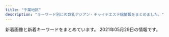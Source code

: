 ```yaml
---
title: "千葉地区"
description: "キーワード別にの巨乳アジアン・チャイナエステ嬢情報をまとめました。"
---
```


新着画像と新着キーワードをまとめています。
2021年05月29日の情報です。

<DmmAffiliateIns />
<KeywordTable
  shops={
    [
    {
        "url": "http://www.mosimosi.esturl.com/",
        "station": "JR\u6d25\u7530\u6cbc\u99c5\u5317\u53e3",
        "name": "\u3082\u3057\u3082\u3057Baby",
        "img_links": [
            "http://www.mosimosi.esturl.com/files/019.jpg",
            "http://www.mosimosi.esturl.com/img/tel.png",
            "http://www.mosimosi.esturl.com/files/015.jpg",
            "http://www.mosimosi.esturl.com/img/nav-005.png",
            "http://www.mosimosi.esturl.com/img/nav-003.png",
            "http://www.mosimosi.esturl.com/files/020.jpg",
            "http://www.mosimosi.esturl.com/files/014.jpg",
            "http://www.mosimosi.esturl.com/img/nav-006.png",
            "http://www.mosimosi.esturl.com/files/022.jpg",
            "http://www.mosimosi.esturl.com/img/nav-001.png",
            "http://www.mosimosi.esturl.com/files/021.jpg",
            "http://www.mosimosi.esturl.com/files/023.jpg",
            "http://www.mosimosi.esturl.com/files/017.jpg",
            "http://www.mosimosi.esturl.com/img/nav-004.png",
            "http://www.mosimosi.esturl.com/img/stt.jpg",
            "http://www.mosimosi.esturl.com/files/018.jpg",
            "http://www.mosimosi.esturl.com/img/nav-002.png",
            "http://www.mosimosi.esturl.com/files/011.jpg",
            "http://www.mosimosi.esturl.com/img/top01.png",
            "http://www.mosimosi.esturl.com/img/stb.jpg",
            "http://www.mosimosi.esturl.com/files/016.jpg"
        ],
        "keywords": {
            "89": 1,
            "E": 2,
            "D": 9,
            "87": 9,
            "90": 1
        }
    },
    {
        "url": "https://www.harurelaxation.com/",
        "name": "HARU",
        "img_links": [
            "https://www.harurelaxation.com/img/tmp/sns_bt1.png",
            "https://www.harurelaxation.com/prof/7/02.jpg",
            "https://www.harurelaxation.com/prof/1/01.jpg",
            "https://www.harurelaxation.com/prof/9/top.jpg",
            "https://www.harurelaxation.com/prof/10/02.jpg",
            "https://www.harurelaxation.com/prof/8/top.jpg",
            "https://www.harurelaxation.com/prof/9/01.jpg",
            "https://www.harurelaxation.com/prof/6/02.jpg",
            "https://www.harurelaxation.com/prof/5/01.jpg",
            "https://www.harurelaxation.com/prof/1/02.jpg",
            "https://www.harurelaxation.com/prof/8/01.jpg",
            "https://www.harurelaxation.com/prof/6/01.jpg",
            "https://www.harurelaxation.com/prof/3/01.jpg",
            "https://www.harurelaxation.com/prof/10/top.jpg",
            "https://www.harurelaxation.com/img/tmp/sns_bt2.png",
            "https://www.harurelaxation.com/prof/10/03.jpg",
            "https://www.harurelaxation.com/prof/8/02.jpg",
            "https://www.harurelaxation.com/img/all/loader.png",
            "https://www.harurelaxation.com/prof/5/top.jpg",
            "https://www.harurelaxation.com/prof/3/02.jpg",
            "https://www.harurelaxation.com/prof/7/01.jpg",
            "https://www.harurelaxation.com/prof/6/top.jpg",
            "https://www.harurelaxation.com/prof/7/top.jpg",
            "https://www.harurelaxation.com/prof/3/top.jpg",
            "https://www.harurelaxation.com/prof/10/01.jpg",
            "https://www.harurelaxation.com/prof/1/top.jpg",
            "https://www.harurelaxation.com/prof/5/02.jpg"
        ],
        "keywords": {
            "C": 6,
            "84": 6,
            "D": 12,
            "E": 3,
            "\u80f8": 2,
            "83": 9,
            "82": 6
        },
        "station": "JR\u8302\u539f\u99c5"
    },
    {
        "station": "\u5343\u8449\u4e2d\u592e\u99c5\u6771\u53e3",
        "img_links": [
            "http://www.es-lime.info/images/int2.png",
            "http://www.es-lime.info/img/ayumi1.jpg",
            "http://www.es-lime.info/staff/ayumi.jpg",
            "http://www.es-lime.info/img/ai1.jpg",
            "http://www.es-lime.info/images/menu/top.png",
            "http://www.es-lime.info/img/rina1.jpg",
            "http://www.es-lime.info/images/rec.jpg",
            "http://www.es-lime.info/images/interior_t.jpg",
            "http://www.es-lime.info/images/menu/interior.png",
            "http://www.es-lime.info/images/staff_t.jpg",
            "http://www.es-lime.info/staff/miyuki.jpg",
            "http://www.es-lime.info/images/right.png",
            "http://www.es-lime.info/images/int1.jpg",
            "http://www.es-lime.info/img/miyuki1.jpg",
            "http://www.es-lime.info/img/megumi1.jpg",
            "http://www.es-lime.info/staff/rina.jpg",
            "http://www.es-lime.info/images/time.jpg",
            "http://www.es-lime.info/images/menu/staff.png",
            "http://www.es-lime.info/images/news.jpg",
            "http://www.es-lime.info/images/tg.png",
            "http://www.es-lime.info/images/sys.jpg",
            "http://www.es-lime.info/img/eko1.jpg",
            "http://www.es-lime.info/staff/yuki.jpg",
            "http://www.es-lime.info/staff/ai.jpg",
            "http://www.es-lime.info/img/yuki1.jpg",
            "http://www.es-lime.info/staff/eko.jpg",
            "http://www.es-lime.info/staff/megumi.jpg",
            "http://www.es-lime.info/images/tel.png"
        ],
        "keywords": {},
        "url": "http://www.es-lime.info/",
        "name": "Flower"
    },
    {
        "keywords": {
            "89": 2,
            "85": 2,
            "86": 4,
            "C": 2,
            "D": 7,
            "E": 1,
            "\u80f8": 2
        },
        "url": "http://baleibada.xyz/",
        "img_links": [
            "http://baleibada.xyz/uploads/210528/1-21052Q33411133.jpg",
            "http://www.baleibada.xyz/templets/xiangmu/picture/tel.png",
            "http://www.baleibada.xyz/templets/xiangmu/picture/main_photo.jpg",
            "http://baleibada.xyz/uploads/210528/1-21052Q0422KE.jpg",
            "http://www.baleibada.xyz/uploads/210528/1-21052Q33411133.jpg",
            "http://baleibada.xyz/uploads/180424/1-1P424151P32I.png",
            "http://baleibada.xyz/uploads/210528/1-21052Q04209404.jpg",
            "http://www.baleibada.xyz/uploads/180424/1-1P424151P32I.png",
            "http://baleibada.xyz/uploads/210528/1-21052Q0432M46.jpg",
            "http://baleibada.xyz/uploads/210528/1-21052Q04242923.jpg",
            "http://baleibada.xyz/templets/xiangmu/picture1/index_saloninfo.png",
            "http://www.baleibada.xyz/templets/xiangmu/picture/webentry.png",
            "http://www.baleibada.xyz/uploads/allimg/180716/1-1PG6102301955.jpg",
            "http://www.baleibada.xyz/uploads/210528/1-21052Q043094D.jpg",
            "http://baleibada.xyz/templets/xiangmu/picture/foter_line.png",
            "http://baleibada.xyz/templets/xiangmu/picture/foter_line_14.png",
            "http://www.baleibada.xyz/templets/xiangmu/picture/foter_line_14.png",
            "http://baleibada.xyz/templets/xiangmu/picture/main_photo.jpg",
            "http://www.baleibada.xyz/uploads/210528/1-21052Q0432M46.jpg",
            "http://www.baleibada.xyz/uploads/210528/1-21052Q33356137.jpg",
            "http://www.baleibada.xyz/templets/xiangmu/picture/gotanda_5.jpg",
            "http://www.baleibada.xyz/templets/xiangmu/picture/foter_line.png",
            "http://baleibada.xyz/uploads/210528/1-21052Q0410I39.jpg",
            "http://baleibada.xyz/uploads/allimg/180716/1-1PG6102301955.jpg",
            "http://www.baleibada.xyz/templets/xiangmu/picture/index_contact.png",
            "http://www.baleibada.xyz/templets/xiangmu/picture/index_therapist.png",
            "http://baleibada.xyz/templets/xiangmu/picture/ac_info_5.png",
            "http://www.baleibada.xyz/uploads/210528/1-21052Q32514K9.png",
            "http://baleibada.xyz/templets/xiangmu/picture/sh_line_5.png",
            "http://baleibada.xyz/templets/xiangmu/picture/sh_bou_5.png",
            "http://baleibada.xyz/templets/xiangmu/picture/re_lines.png",
            "http://www.baleibada.xyz/uploads/210528/1-21052Q04242923.jpg",
            "http://www.baleibada.xyz/templets/xiangmu/picture/top.png",
            "http://baleibada.xyz/templets/xiangmu/picture/index_therapist.png",
            "http://baleibada.xyz/templets/xiangmu/picture/top.png",
            "http://www.baleibada.xyz/templets/xiangmu/picture/ac_info_5.png",
            "http://www.baleibada.xyz/templets/xiangmu/picture/sh_bou_5.png",
            "http://baleibada.xyz/uploads/210528/1-21052Q33356137.jpg",
            "http://www.baleibada.xyz/uploads/210528/1-21052Q0422KE.jpg",
            "http://www.baleibada.xyz/uploads/210528/1-21052Q0410I39.jpg",
            "http://baleibada.xyz/uploads/210528/1-21052Q32514K9.png",
            "http://www.baleibada.xyz/templets/xiangmu/picture1/index_saloninfo.png",
            "http://baleibada.xyz/templets/xiangmu/picture/tel.png",
            "http://baleibada.xyz/uploads/210528/1-21052Q0412aK.jpg",
            "http://baleibada.xyz/uploads/210528/1-21052Q043094D.jpg",
            "http://baleibada.xyz/templets/xiangmu/picture/rookie_sh.png",
            "http://www.baleibada.xyz/templets/xiangmu/picture/re_lines.png",
            "http://www.baleibada.xyz/templets/xiangmu/picture/rookie_sh.png",
            "http://baleibada.xyz/templets/xiangmu/picture/index_contact.png",
            "http://www.baleibada.xyz/templets/xiangmu/picture/sh_line_5.png",
            "http://www.baleibada.xyz/uploads/210528/1-21052Q041545H.jpg",
            "http://baleibada.xyz/templets/xiangmu/picture/webentry.png",
            "http://baleibada.xyz/templets/xiangmu/picture/gotanda_5.jpg",
            "http://baleibada.xyz/uploads/210528/1-21052Q041545H.jpg"
        ],
        "station": "\u846d\u5ddd\u516c\u5712\u99c5",
        "name": "\u30e9\u30d6\u30e9\u30a4\u30c8"
    },
    {
        "name": "\u7e01",
        "station": "\u52dd\u7530\u53f0\u99c5\u5357\u53e3",
        "url": "http://www.e-niko.work/",
        "img_links": [
            "http://www.e-niko.work/images/head.jpg",
            "http://www.e-niko.work/images/staff_t.jpg",
            "http://www.e-niko.work/images/4.jpg",
            "http://www.e-niko.work/images/tel.jpg",
            "http://www.e-niko.work/img/riri1.jpg",
            "http://www.e-niko.work/images/int2.png",
            "http://www.e-niko.work/img/rio1.jpg",
            "http://www.e-niko.work/img/mika1.jpg",
            "http://www.e-niko.work/images/int1.png",
            "http://www.e-niko.work/images/sys1.png",
            "http://www.e-niko.work/img/yuri1.jpg",
            "http://www.e-niko.work/images/news.jpg",
            "http://www.e-niko.work/images/1.jpg",
            "http://www.e-niko.work/images/info.jpg",
            "http://www.e-niko.work/images/mobile.jpg",
            "http://www.e-niko.work/images/ac1.png",
            "http://www.e-niko.work/images/interior_t.jpg",
            "http://www.e-niko.work/images/2.jpg",
            "http://www.e-niko.work/images/line.png",
            "http://www.e-niko.work/images/sys2.png",
            "http://www.e-niko.work/images/3.jpg",
            "http://www.e-niko.work/images/ta.jpg"
        ],
        "keywords": {}
    },
    {
        "url": "http://www.miyu-est.com/",
        "img_links": [
            "http://www.miyu-est.com/images/10.jpg",
            "http://www.miyu-est.com/images/staff/naomi.jpg",
            "http://www.miyu-est.com/images/r-6.jpg",
            "http://www.miyu-est.com/images/r-1.jpg",
            "http://www.miyu-est.com/images/r-2.jpg",
            "http://www.miyu-est.com/images/newtit.jpg",
            "http://www.miyu-est.com/images/titestaff.png",
            "http://www.miyu-est.com/images/staff/jinmi.jpg",
            "http://www.miyu-est.com/images/3.jpg",
            "http://www.miyu-est.com/images/r-5.jpg",
            "http://www.miyu-est.com/images/staff/nana.jpg",
            "http://www.miyu-est.com/images/9.jpg",
            "http://www.miyu-est.com/images/staff/sora.jpg",
            "http://www.miyu-est.com/images/s-2/2-4.jpg",
            "http://www.miyu-est.com/images/r-3.jpg",
            "http://www.miyu-est.com/images/r-4.jpg",
            "http://www.miyu-est.com/images/s-3/3-4.jpg",
            "http://www.miyu-est.com/images/mobile.png",
            "http://www.miyu-est.com/images/staff/harumi.jpg",
            "http://www.miyu-est.com/images/staff/miho.jpg",
            "http://www.miyu-est.com/images/top.jpg",
            "http://www.miyu-est.com/images/staff/s2.jpg"
        ],
        "name": "\u7f8e\u512a",
        "keywords": {
            "87": 1,
            "F": 1
        },
        "station": "\u7fd2\u5fd7\u91ce\u99c5"
    },
    {
        "keywords": {
            "D": 12,
            "83": 4,
            "86": 3,
            "85": 3
        },
        "name": "\u30b9\u30a4\u30fc\u30c8\u30cf\u30cb\u30fc",
        "url": "https://sweet-honey.iest.info/",
        "img_links": [
            "https://sweet-honey.iest.info/photos/sites/55/2021/04/202104150621320-e1619603587196.jpg",
            "https://sweet-honey.iest.info/images/room3.jpg",
            "https://sweet-honey.iest.info/images/pagetop.png",
            "https://sweet-honey.iest.info/photos/sites/55/2021/05/2021052706345313.jpeg",
            "https://sweet-honey.iest.info/photos/sites/55/2021/04/202104150621320.jpg",
            "https://sweet-honey.iest.info/photos/sites/55/2021/04/2021041506061576.jpg",
            "https://sweet-honey.iest.info/photos/sites/55/2021/05/2021052815275960.jpeg",
            "https://sweet-honey.iest.info/images/room1.jpg",
            "https://sweet-honey.iest.info/images/room4.jpg",
            "https://sweet-honey.iest.info/photos/sites/55/2021/05/2021052714440124.jpeg",
            "https://sweet-honey.iest.info/images/room5.jpg",
            "https://sweet-honey.iest.info/images/room6.jpg",
            "https://sweet-honey.iest.info/photos/sites/55/2021/04/2021042706342430.jpg",
            "https://sweet-honey.iest.info/images/mainimg.jpg",
            "https://sweet-honey.iest.info/images/top_sp.png",
            "https://sweet-honey.iest.info/images/top.png",
            "https://sweet-honey.iest.info/images/room2.jpg",
            "https://sweet-honey.iest.info/images/spmainimg.jpg"
        ],
        "station": "\u5343\u8449\u4e2d\u592e\u99c5\u897f\u53e3"
    },
    {
        "url": "http://massage-est.net/",
        "img_links": [
            "http://massage-est.net/images/nav-006.png",
            "http://massage-est.net/images/nav-004.png",
            "http://massage-est.net/images/nav-003.png",
            "http://massage-est.net/images/cg02.jpg",
            "http://massage-est.net/images/no.png",
            "http://massage-est.net/images/nav-001.png",
            "http://massage-est.net/images/tel.png",
            "http://massage-est.net/images/nav-005.png",
            "http://massage-est.net/images/nav-002.png",
            "http://massage-est.net/images/cg05.jpg"
        ],
        "keywords": {
            "86": 2,
            "D": 2
        },
        "station": "JR\u516b\u5e61\u5bbf\u99c5\u897f\u53e3",
        "name": "\u8309\u8389\u82b1"
    },
    {
        "img_links": [],
        "station": "JR\u6d25\u7530\u6cbc\u99c5\u5317\u53e3",
        "url": "https://tenshinomori.xyz.mn/",
        "name": "\u5929\u4f7f\u306e\u68ee",
        "keywords": {}
    },
    {
        "url": "http://www.cianzan.xyz/",
        "station": "JR\u56db\u8857\u9053\u99c5\u5317\u53e3",
        "img_links": [
            "http://www.cianzan.xyz/static/picture/tel.png",
            "http://www.cianzan.xyz/uploads/201204/1-20120414562N15.jpg",
            "http://www.cianzan.xyz/static/picture/nav-003.png",
            "http://www.cianzan.xyz/static/picture/nav-002.png",
            "http://www.cianzan.xyz/static/picture/nav-004.png",
            "http://www.cianzan.xyz/uploads/201207/1-20120G05H03F.jpg",
            "http://www.cianzan.xyz/static/picture/right.jpg",
            "http://www.cianzan.xyz/static/picture/nav-006.png",
            "http://www.cianzan.xyz/static/picture/top01.png",
            "http://www.cianzan.xyz/static/picture/top003.jpg",
            "http://www.cianzan.xyz/uploads/201209/1-201209110351409.jpg",
            "http://www.cianzan.xyz/uploads/201204/1-20120414525DJ.jpg",
            "http://www.cianzan.xyz/static/picture/nav-005.png",
            "http://www.cianzan.xyz/static/picture/left.jpg",
            "http://www.cianzan.xyz/uploads/201209/1-20120911033J44.jpg",
            "http://www.cianzan.xyz/static/picture/nav-001.png",
            "http://www.cianzan.xyz/uploads/201207/1-20120G05I9133.jpg"
        ],
        "name": "\u304a\u304b\u3048\u308a",
        "keywords": {
            "86": 2,
            "D": 2
        }
    },
    {
        "name": "\u7f8e\u9b54\u5973",
        "img_links": [
            "http://yureloyuli.xyz/uploads/200324/1-20032409411K31.jpg",
            "http://yureloyuli.xyz/static/picture/info2.jpg",
            "http://yureloyuli.xyz/static/picture/bar-inte.png",
            "http://yureloyuli.xyz/static/picture/info_text.jpg",
            "http://yureloyuli.xyz/uploads/200326/1-200326091KT30.jpg",
            "http://yureloyuli.xyz/uploads/200206/1-20020616251Q12.jpg",
            "http://yureloyuli.xyz/uploads/210102/1-210102131F3W2.jpg",
            "http://yureloyuli.xyz/uploads/200912/1-200912104044951.jpg",
            "http://yureloyuli.xyz/static/picture/info1.jpg",
            "http://yureloyuli.xyz/uploads/210308/1-21030Q02F2R6.jpg",
            "http://yureloyuli.xyz/uploads/200706/1-200F6092015B8.jpg",
            "http://yureloyuli.xyz/static/picture/bar-infomation.png",
            "http://yureloyuli.xyz/uploads/200228/1-20022P91635N0.jpg",
            "http://yureloyuli.xyz/uploads/200722/1-200H215404S47.jpg",
            "http://yureloyuli.xyz/uploads/200218/1-20021Q20511212.jpg",
            "http://yureloyuli.xyz/uploads/201113/1-201113153614922.jpg",
            "http://yureloyuli.xyz/uploads/210204/1-210204142K0J1.jpg",
            "http://yureloyuli.xyz/uploads/210218/1-21021Q55420226.jpg",
            "http://yureloyuli.xyz/uploads/210504/1-21050415192X16.jpg",
            "http://yureloyuli.xyz/static/picture/bar-news.png",
            "http://yureloyuli.xyz/static/picture/girls-bar.png",
            "http://yureloyuli.xyz/uploads/200317/1-20031F92052106.jpg",
            "http://yureloyuli.xyz/static/picture/bar-girls.png"
        ],
        "keywords": {
            "85": 6,
            "D": 11,
            "C": 3,
            "86": 2,
            "88": 2,
            "84": 4
        },
        "station": "\u9ad8\u6839\u6728\u6238\u99c5\u5317\u53e3",
        "url": "http://yureloyuli.xyz/"
    },
    {
        "url": "http://www.yatunomi.com/",
        "station": "\u5317\u7fd2\u5fd7\u91ce\u99c5\u6771\u53e3",
        "name": "\u30ea\u30e9\u30db\u30fc\u30e0",
        "img_links": [
            "http://www.yatunomi.com/images/01.jpg",
            "http://www.yatunomi.com/images/46-11051416223130.jpg",
            "http://www.yatunomi.com/images/sample_photo3.jpg",
            "http://www.yatunomi.com/images/sample1.jpg",
            "http://www.yatunomi.com/images/icon_bar.png",
            "http://www.yatunomi.com/images/sample_photo1.jpg",
            "http://www.yatunomi.com/images/004.jpg",
            "http://www.yatunomi.com/images/005.jpg",
            "http://www.yatunomi.com/images/003.jpg",
            "http://www.yatunomi.com/images/sample_photo4.jpg",
            "http://www.yatunomi.com/images/3.jpg",
            "http://www.yatunomi.com/images/sample_photo2.jpg",
            "http://www.yatunomi.com/images/006.jpg",
            "http://www.yatunomi.com/images/2.jpg",
            "http://www.yatunomi.com/images/02.jpg",
            "http://www.yatunomi.com/images/1.jpg"
        ],
        "keywords": {}
    },
    {
        "station": "JR\u7a32\u6bdb\u99c5\u6771\u53e3",
        "url": "http://www.oggi.relaxmens.com/",
        "img_links": [
            "http://www.oggi.relaxmens.com/files/015.jpg",
            "http://www.oggi.relaxmens.com/img/tel.png",
            "http://www.oggi.relaxmens.com/img/nav-001.png",
            "http://www.oggi.relaxmens.com/img/stt.jpg",
            "http://www.oggi.relaxmens.com/img/nav-004.png",
            "http://www.oggi.relaxmens.com/img/top01.png",
            "http://www.oggi.relaxmens.com/img/stb.jpg",
            "http://www.oggi.relaxmens.com/files/016.jpg",
            "http://www.oggi.relaxmens.com/files/001.jpg",
            "http://www.oggi.relaxmens.com/img/nav-003.png",
            "http://www.oggi.relaxmens.com/img/nav-002.png",
            "http://www.oggi.relaxmens.com/files/017.jpg",
            "http://www.oggi.relaxmens.com/img/nav-006.png",
            "http://www.oggi.relaxmens.com/img/nav-005.png"
        ],
        "keywords": {
            "86": 1,
            "D": 4,
            "87": 3
        },
        "name": "\u691b \uff5e\u3082\u307f\u3058\uff5e"
    },
    {
        "keywords": {
            "87": 108,
            "E": 72,
            "85": 36,
            "F": 72,
            "C": 54,
            "86": 72,
            "88": 36,
            "\u30bb\u30af\u30b7\u30fc": 18,
            "D": 108,
            "84": 36,
            "89": 18
        },
        "img_links": [
            "http://hani.iest.info/photos/sites/18/2021/05/2021052205570965.jpg",
            "http://hani.iest.info/photos/sites/18/2020/04/2020040603070417.jpg",
            "http://hani.iest.info/photos/sites/18/2019/10/2019100602133354.jpg",
            "http://hani.iest.info/images/s_staff.png",
            "http://hani.iest.info/photos/sites/18/2019/10/201910060213369.jpg",
            "http://hani.iest.info/images/top.png",
            "http://hani.iest.info/photos/sites/18/2019/10/201910060213393.jpg",
            "http://hani.iest.info/images/acc1.jpg",
            "http://hani.iest.info/photos/sites/18/2019/12/201912200803389.jpg",
            "http://hani.iest.info/images/news.png",
            "http://hani.iest.info/photos/sites/18/2020/02/2020022704441935.jpg",
            "http://hani.iest.info/images/s3.jpg",
            "http://hani.iest.info/photos/sites/18/2019/10/2019100602133829.jpg",
            "http://hani.iest.info/photos/sites/18/2019/11/2019112910073821.jpg",
            "http://hani.iest.info/photos/sites/18/2019/10/2019101407222923.jpg",
            "http://hani.iest.info/photos/sites/18/2020/02/2020022704442031.jpg",
            "http://hani.iest.info/photos/sites/18/2019/10/2019101407222356.jpg",
            "http://hani.iest.info/photos/sites/18/2019/10/2019101903334729.jpg",
            "http://hani.iest.info/photos/sites/18/2020/04/2020040603065891.jpg",
            "http://hani.iest.info/images/room3.jpg",
            "http://hani.iest.info/photos/sites/18/2019/12/2019122008033171.jpg",
            "http://hani.iest.info/photos/sites/18/2020/06/2020060903502282.jpg",
            "http://hani.iest.info/photos/sites/18/2020/06/2020060903502311.jpg",
            "http://hani.iest.info/photos/sites/18/2019/10/2019100602133666.jpg",
            "http://hani.iest.info/photos/sites/18/2019/12/2019122008033573.jpg",
            "http://hani.iest.info/images/room4.jpg",
            "http://hani.iest.info/images/s1.jpg",
            "http://hani.iest.info/images/room1.jpg",
            "http://hani.iest.info/images/room2.jpg",
            "http://hani.iest.info/photos/sites/18/2020/06/2020060903502382.jpg",
            "http://hani.iest.info/photos/sites/18/2021/05/2021052205570339.jpg",
            "http://hani.iest.info/images/acc2.jpg",
            "http://hani.iest.info/photos/sites/18/2020/05/2020052207375063.jpg",
            "http://hani.iest.info/photos/sites/18/2021/04/202104290552300.jpg",
            "http://hani.iest.info/images/acc3.jpg",
            "http://hani.iest.info/images/s_link.png",
            "http://hani.iest.info/images/mobile.jpg",
            "http://hani.iest.info/photos/sites/18/2019/10/2019100602133621.jpg",
            "http://hani.iest.info/photos/sites/18/2019/12/2019120309530549.jpg",
            "http://hani.iest.info/photos/sites/18/2019/10/2019100602133570.jpg",
            "http://hani.iest.info/photos/sites/18/2019/10/201910060213371.jpg"
        ],
        "name": "Hani\u30fb\u30cf\u30cb",
        "url": "http://hani.iest.info/",
        "station": "JR\u897f\u5343\u8449\u99c5\u5357\u53e3"
    },
    {
        "name": "\u862d",
        "station": "JR\u7a32\u6bdb\u99c5\u6771\u53e3",
        "keywords": {
            "87": 3,
            "85": 2,
            "D": 4,
            "C": 1
        },
        "url": "http://www.ran.esjoho.com/",
        "img_links": [
            "http://www.ran.esjoho.com/images/main_top.png",
            "http://www.ran.esjoho.com/images/pick.png",
            "http://www.ran.esjoho.com/images/shop/shop04.jpg",
            "http://www.ran.esjoho.com/images/tel.png",
            "http://www.ran.esjoho.com/images/s2.jpg",
            "http://www.ran.esjoho.com/files/002-02.jpg",
            "http://www.ran.esjoho.com/files/014.jpg",
            "http://www.ran.esjoho.com/files/010-03.jpg",
            "http://www.ran.esjoho.com/images/infotiao1.jpg",
            "http://www.ran.esjoho.com/images/shop/shop01.jpg",
            "http://www.ran.esjoho.com/files/007-02.jpg",
            "http://www.ran.esjoho.com/files/007-03.jpg",
            "http://www.ran.esjoho.com/files/001.jpg",
            "http://www.ran.esjoho.com/images/main_bottom.png",
            "http://www.ran.esjoho.com/files/001-02.jpg",
            "http://www.ran.esjoho.com/files/007.jpg",
            "http://www.ran.esjoho.com/images/zi_massage.png",
            "http://www.ran.esjoho.com/images/s5.jpg",
            "http://www.ran.esjoho.com/files/002.jpg",
            "http://www.ran.esjoho.com/images/shop/shop03.jpg",
            "http://www.ran.esjoho.com/images/shop/shop02.jpg",
            "http://www.ran.esjoho.com/files/002-03.jpg",
            "http://www.ran.esjoho.com/images/service.png",
            "http://www.ran.esjoho.com/files/001-03.jpg",
            "http://www.ran.esjoho.com/images/s4.jpg",
            "http://www.ran.esjoho.com/files/010.jpg",
            "http://www.ran.esjoho.com/images/s1.jpg",
            "http://www.ran.esjoho.com/images/new1.png",
            "http://www.ran.esjoho.com/files/010-02.jpg",
            "http://www.ran.esjoho.com/files/014-03.jpg",
            "http://www.ran.esjoho.com/images/maga.jpg",
            "http://www.ran.esjoho.com/files/014-02.jpg",
            "http://www.ran.esjoho.com/images/s3.jpg",
            "http://www.ran.esjoho.com/images/new3.png",
            "http://www.ran.esjoho.com/images/zi_staff.png",
            "http://www.ran.esjoho.com/images/xian.png"
        ]
    },
    {
        "name": "\u7761\u84ee\u82b1",
        "url": "http://riversopdd.site/",
        "img_links": [
            "http://riversopdd.site/static/picture/nav-003.png",
            "http://riversopdd.site/uploads/201016/1-2010161601241L.jpg",
            "http://riversopdd.site/uploads/191021/1-19102112532L42.jpg",
            "http://riversopdd.site/static/picture/nav-006.png",
            "http://riversopdd.site/uploads/200807/1-200PG63506145.jpg",
            "http://riversopdd.site/uploads/210415/1-21041512423J28.jpg",
            "http://riversopdd.site/static/picture/nav-001.png",
            "http://riversopdd.site/uploads/191021/1-191021125359649.jpg",
            "http://riversopdd.site/static/picture/nav-002.png",
            "http://riversopdd.site/static/picture/right.jpg",
            "http://riversopdd.site/static/picture/nav-005.png",
            "http://riversopdd.site/uploads/201102/1-201102145U1P3.jpg",
            "http://riversopdd.site/static/picture/left.jpg",
            "http://riversopdd.site/static/picture/top01.png",
            "http://riversopdd.site/static/picture/top003.jpg",
            "http://riversopdd.site/uploads/200218/1-20021QG51A56.jpg",
            "http://riversopdd.site/uploads/191206/1-191206102GaK.jpg",
            "http://riversopdd.site/static/picture/tel.png",
            "http://riversopdd.site/static/picture/nav-004.png",
            "http://riversopdd.site/uploads/200605/1-2006051J64E48.jpg",
            "http://riversopdd.site/uploads/210128/1-21012Q40403C5.jpg",
            "http://riversopdd.site/uploads/201230/1-201230143424H5.jpg"
        ],
        "keywords": {
            "C": 3,
            "86": 4,
            "F": 1,
            "85": 4,
            "D": 7,
            "88": 2,
            "94": 1
        },
        "station": "JR\u8607\u6211\u99c5\u897f\u53e3"
    },
    {
        "keywords": {
            "89": 1,
            "85": 5,
            "84": 1,
            "86": 2,
            "D": 6,
            "87": 1,
            "88": 2,
            "C": 6
        },
        "station": "JR\u5e55\u5f35\u672c\u90f7\u99c5\u6771\u53e3",
        "img_links": [
            "http://kurumioui.tokyo/static/picture/m-top02.png",
            "http://kurumioui.tokyo/uploads/201001/1-20100110450K46.jpg",
            "http://kurumioui.tokyo/uploads/210405/1-210405131914Q5.jpg",
            "http://kurumioui.tokyo/static/picture/nav06.png",
            "http://kurumioui.tokyo/uploads/210504/1-210504152Q0S6.jpg",
            "http://kurumioui.tokyo/uploads/201001/1-201001104A12O.jpg",
            "http://kurumioui.tokyo/uploads/210309/1-21030910121cC.jpg",
            "http://kurumioui.tokyo/static/picture/sp-qizu.png",
            "http://kurumioui.tokyo/uploads/210123/1-210123135621344.jpg",
            "http://kurumioui.tokyo/uploads/201005/1-2010051JIB49.jpg",
            "http://kurumioui.tokyo/static/picture/m-top04.png",
            "http://kurumioui.tokyo/static/picture/nav02.png",
            "http://kurumioui.tokyo/uploads/210104/1-210104102930511.jpg",
            "http://kurumioui.tokyo/uploads/201202/1-201202151356327.jpg",
            "http://kurumioui.tokyo/uploads/210305/1-21030516324K24.jpg",
            "http://kurumioui.tokyo/static/picture/m-top03.png",
            "http://kurumioui.tokyo/uploads/210115/1-210115145112T9.jpg",
            "http://kurumioui.tokyo/static/picture/m-head03.png",
            "http://kurumioui.tokyo/static/picture/nav03.png",
            "http://kurumioui.tokyo/static/picture/nav04.png",
            "http://kurumioui.tokyo/uploads/201001/1-201001104541N6.jpg",
            "http://kurumioui.tokyo/static/picture/sp-tel.png",
            "http://kurumioui.tokyo/static/picture/nav05.png",
            "http://kurumioui.tokyo/static/picture/nav01.png"
        ],
        "name": "\u7652\u3057\u7f8e\u4eba",
        "url": "http://kurumioui.tokyo/"
    },
    {
        "img_links": [
            "http://www.orange-est.com/images/common/170912073106right.jpg",
            "http://www.orange-est.com/images/menu/esthe02.jpg",
            "http://www.orange-est.com/images/menu/link02.jpg",
            "http://www.orange-est.com/images/girls_top.jpg",
            "http://www.orange-est.com/images/girl/gal_2012090519241607501998005.jpg",
            "http://www.orange-est.com/images/info/info02.jpg",
            "http://www.orange-est.com/images/menu/ac02.jpg",
            "http://www.orange-est.com/images/info/info01.jpg",
            "http://www.orange-est.com/images/common/201209044137index.jpg",
            "http://www.orange-est.com/images/common/201209044137main.jpg",
            "http://www.orange-est.com/images/girl/gal_2012090519081607502033005.jpg",
            "http://www.orange-est.com/images/girl/gal_2012280703521609149903005.jpg",
            "http://www.orange-est.com/images/menu/top02.jpg",
            "http://www.orange-est.com/images/common/201209044137telephone.jpg",
            "http://www.orange-est.com/images/menu/info02.jpg"
        ],
        "name": "\u30aa\u30ec\u30f3\u30b8",
        "url": "http://www.orange-est.com/",
        "keywords": {},
        "station": "JR\u8302\u539f\u99c5\u5357\u53e3"
    },
    {
        "keywords": {
            "87": 1,
            "85": 1,
            "86": 3,
            "D": 3,
            "E": 2
        },
        "img_links": [
            "http://xn--cckzerb5br7a.net/images/cg01.jpg",
            "http://xn--cckzerb5br7a.net/images/cg04.jpg",
            "http://xn--cckzerb5br7a.net/images/cg02.jpg",
            "http://xn--cckzerb5br7a.net/images/cg05.jpg",
            "http://xn--cckzerb5br7a.net/images/bj3.jpg",
            "http://xn--cckzerb5br7a.net/images/cg03.jpg"
        ],
        "name": "\u685c",
        "url": "http://xn--cckzerb5br7a.net/",
        "station": "\u5317\u7fd2\u5fd7\u91ce\u99c5"
    },
    {
        "img_links": [
            "http://yuraku.xyz/_src/36866010/wechatimg196.jpg",
            "http://yuraku.xyz/_src/20882128/img_2891.jpg",
            "http://yuraku.xyz/_src/18967518/_dsf3386.jpg",
            "http://yuraku.xyz/_src/18967456/4.png",
            "http://yuraku.xyz/_src/18967522/img20170726235401893025.png",
            "http://yuraku.xyz/_src/20882127/img_3017.jpg",
            "http://yuraku.xyz/_src/18967447/_x1m6343.jpg",
            "http://yuraku.xyz/_src/18967452/2.png",
            "http://yuraku.xyz/_src/18967527/sign.png",
            "http://yuraku.xyz/_src/18967450/top1.1.png",
            "http://yuraku.xyz/_src/56150697/wechatimg487.jpg",
            "http://yuraku.xyz/_src/53238401/9a1dc03e7fc4c368dbf72815a34eee2.jpg",
            "http://yuraku.xyz/_src/18967495/img20170725223357156708.png",
            "http://yuraku.xyz/_src/35726664/cam_20210506105956867.jpg",
            "http://yuraku.xyz/_src/18967514/_dsf3393.jpg",
            "http://yuraku.xyz/_src/18967458/1.png",
            "http://yuraku.xyz/_src/18967469/news.png",
            "http://yuraku.xyz/_src/18967520/_dsf3394.jpg",
            "http://yuraku.xyz/_src/18967502/img20170726111759249054.png",
            "http://yuraku.xyz/_src/18967463/_dsf3390.jpg",
            "http://yuraku.xyz/_src/18967497/sign.png",
            "http://yuraku.xyz/_src/18967526/sign.png",
            "http://yuraku.xyz/_src/18967484/img20170725142644542149.png",
            "http://yuraku.xyz/_src/18967479/sign-1.jpg",
            "http://yuraku.xyz/_src/18967510/img20170726235401893025.png",
            "http://yuraku.xyz/_src/18967464/_dsf3394.jpg",
            "http://yuraku.xyz/_src/51453457/139f161d31a81fc99b2a56bfb9e83ff.jpg",
            "http://yuraku.xyz/_src/18967446/img_2990.jpg",
            "http://yuraku.xyz/_src/18967486/sign-1.jpg",
            "http://yuraku.xyz/_src/56150698/wechatimg458.jpg",
            "http://yuraku.xyz/_src/18967466/img20170725121742291421.png",
            "http://yuraku.xyz/_src/18967516/_dsf3390.jpg",
            "http://yuraku.xyz/_src/18967465/_dsf3386.jpg",
            "http://yuraku.xyz/_src/18967454/3.png",
            "http://yuraku.xyz/_src/18967460/5.png",
            "http://yuraku.xyz/_src/36849610/wechatimg195.jpg",
            "http://yuraku.xyz/_src/18967448/cam_20210506105956867.jpg"
        ],
        "name": "\u60a0\u697d",
        "url": "http://yuraku.xyz/",
        "station": "\u5343\u8449\u4e2d\u592e\u99c5\u6771\u53e3",
        "keywords": {}
    },
    {
        "url": "http://genkidou-massage.work/",
        "img_links": [
            "http://genkidou-massage.work/img/sta2.jpg",
            "http://genkidou-massage.work/img/fla.jpg",
            "http://genkidou-massage.work/sp/img/st4.jpg",
            "http://genkidou-massage.work/sp/img/add.jpg",
            "http://genkidou-massage.work/img/botton.jpg",
            "http://genkidou-massage.work/sp/img/time2.jpg",
            "http://genkidou-massage.work/sp/img/time.jpg",
            "http://genkidou-massage.work/sp/img/cam.jpg",
            "http://genkidou-massage.work/sp/img/info.jpg",
            "http://genkidou-massage.work/sp/img/t-r.jpg",
            "http://genkidou-massage.work/sp/img/t-t.jpg",
            "http://genkidou-massage.work/sp/img/st1.jpg",
            "http://genkidou-massage.work/sp/img/p1.jpg",
            "http://genkidou-massage.work/sp/img/p2.jpg",
            "http://genkidou-massage.work/img/sta3.jpg",
            "http://genkidou-massage.work/sp/img/st2.jpg",
            "http://genkidou-massage.work/img/sta1.jpg",
            "http://genkidou-massage.work/img/nos.jpg",
            "http://genkidou-massage.work/img/s1.jpg",
            "http://genkidou-massage.work/sp/img/t-o.jpg",
            "http://genkidou-massage.work/sp/img/p3.jpg",
            "http://genkidou-massage.work/img/sta4.jpg",
            "http://genkidou-massage.work/sp/img/sys.jpg",
            "http://genkidou-massage.work/sp/img/pc.jpg",
            "http://genkidou-massage.work/img/fla-2.jpg",
            "http://genkidou-massage.work/img/pickup20.jpg",
            "http://genkidou-massage.work/sp/img/pic.jpg",
            "http://genkidou-massage.work/img/s4.jpg",
            "http://genkidou-massage.work/img/head.jpg",
            "http://genkidou-massage.work/img/st4.jpg",
            "http://genkidou-massage.work/sp/img/t-s.jpg",
            "http://genkidou-massage.work/img/s3.jpg",
            "http://genkidou-massage.work/img/s2.jpg",
            "http://genkidou-massage.work/sp/img/st3.jpg",
            "http://genkidou-massage.work/sp/img/botton.jpg",
            "http://genkidou-massage.work/img/st2.jpg",
            "http://genkidou-massage.work/sp/img/t-a.jpg",
            "http://genkidou-massage.work/img/st3.jpg",
            "http://genkidou-massage.work/sp/img/tel.jpg",
            "http://genkidou-massage.work/sp/img/tit.jpg",
            "http://genkidou-massage.work/img/xmas.png",
            "http://genkidou-massage.work/img/st1.jpg"
        ],
        "name": "\u5143\u6c17\u5802",
        "keywords": {
            "C": 13,
            "84": 1,
            "86": 2,
            "85": 3,
            "88": 2,
            "D": 4,
            "E": 2
        },
        "station": "JR\u90fd\u8cc0\u99c5\u897f\u53e3"
    },
    {
        "keywords": {
            "\u30bb\u30af\u30b7\u30fc": 6,
            "\u4e73": 12,
            "90": 8,
            "E": 24,
            "\u5de8\u4e73": 12,
            "D": 24,
            "89": 16,
            "87": 24
        },
        "station": "JR\u56db\u8857\u9053\u99c5\u5317\u53e3",
        "img_links": [
            "http://www.sakura-relax.xyz/photo_news/upimg/722845f04113e12e26_0.jpg",
            "http://www.sakura-relax.xyz/images/m2.jpg",
            "http://www.sakura-relax.xyz/images/rsubt1.png",
            "http://www.sakura-relax.xyz/images/rsubt6.png",
            "http://www.sakura-relax.xyz/images/slider-img001.jpg",
            "http://www.sakura-relax.xyz/files/031.jpg",
            "http://www.sakura-relax.xyz/images/b-online.png",
            "http://www.sakura-relax.xyz/files/030-02.jpg",
            "http://www.sakura-relax.xyz/images/b-tel.png",
            "http://www.sakura-relax.xyz/files/030.jpg",
            "http://www.sakura-relax.xyz/files/033.jpg",
            "http://www.sakura-relax.xyz/images/rsubt3.png",
            "http://www.sakura-relax.xyz/photo_news/upimg/779835eabd0b716dfc_0.jpg",
            "http://www.sakura-relax.xyz/files/032.jpg",
            "http://www.sakura-relax.xyz/files/011-02.jpg",
            "http://www.sakura-relax.xyz/files/034.jpg",
            "http://www.sakura-relax.xyz/photo_news/upimg/827105ecc9fb6cdf66_0.jpg",
            "http://www.sakura-relax.xyz/images/slider-img002.jpg",
            "http://www.sakura-relax.xyz/photo_news/upimg/215885f1a37aac2e3e_0.jpg",
            "http://www.sakura-relax.xyz/images/m3.jpg",
            "http://www.sakura-relax.xyz/images/rsubt7.png",
            "http://www.sakura-relax.xyz/files/031-02.jpg",
            "http://www.sakura-relax.xyz/files/033-02.jpg",
            "http://www.sakura-relax.xyz/images/m4.jpg",
            "http://www.sakura-relax.xyz/images/m6.jpg",
            "http://www.sakura-relax.xyz/images/rsubt2.png",
            "http://www.sakura-relax.xyz/images/rsubt4.png",
            "http://www.sakura-relax.xyz/files/034-02.jpg",
            "http://www.sakura-relax.xyz/photo_news/upimg/96987600678235ec58_0.jpg",
            "http://www.sakura-relax.xyz/images/m1.jpg",
            "http://www.sakura-relax.xyz/images/tel2.png",
            "http://www.sakura-relax.xyz/images/rsubt5.png",
            "http://www.sakura-relax.xyz/photo_news/upimg/826735f59e51ce9198_0.jpg",
            "http://www.sakura-relax.xyz/photo_news/upimg/190185eb4f804163a1_0.jpg",
            "http://www.sakura-relax.xyz/photo_news/upimg/72004608f828daf47e_0.jpg",
            "http://www.sakura-relax.xyz/files/011.jpg",
            "http://www.sakura-relax.xyz/photo_news/upimg/540985f71445468556_0.jpg",
            "http://www.sakura-relax.xyz/files/032-02.jpg"
        ],
        "url": "http://www.sakura-relax.xyz/",
        "name": "\u685c"
    },
    {
        "keywords": {},
        "img_links": [],
        "station": "\u85ac\u5712\u53f0\u99c5\u6771\u53e3",
        "name": "\u7d2b\u5922",
        "url": "https://murasakiyume.jpn.mn/"
    },
    {
        "img_links": [
            "http://bierwn.xyz/templets/default/picture/news.jpg",
            "http://bierwn.xyz/templets/default/picture/staff_t.jpg",
            "http://bierwn.xyz/uploads/210519/1-2105191K244c4.jpg",
            "http://bierwn.xyz/templets/default/picture/tt.jpg",
            "http://bierwn.xyz/uploads/210515/1-210515143535246.jpg",
            "http://bierwn.xyz/uploads/210519/1-2105191JP33a.jpg",
            "http://bierwn.xyz/uploads/210519/1-2105191K2113E.jpg",
            "http://bierwn.xyz/templets/default/picture/interior_t.jpg",
            "http://bierwn.xyz/templets/default/picture/int1.png",
            "http://bierwn.xyz/uploads/180905/1-1PZ515095RN.jpg",
            "http://bierwn.xyz/uploads/210515/1-210515143523364.jpg",
            "http://bierwn.xyz/uploads/180906/1-1PZ60934021N.jpg",
            "http://bierwn.xyz/templets/default/picture/rec1.png",
            "http://bierwn.xyz/uploads/210429/1-21042ZU54IK.jpg",
            "http://bierwn.xyz/uploads/210429/1-21042ZU556127.jpg"
        ],
        "url": "http://bierwn.xyz/",
        "name": "\u7f8e\u4eba\u9b5a",
        "station": "\u52dd\u7530\u53f0\u99c5\u5357\u53e3",
        "keywords": {}
    },
    {
        "keywords": {
            "86": 1,
            "84": 1,
            "85": 2
        },
        "station": "JR\u6210\u7530\u99c5\u6771\u53e3",
        "name": "\u307e\u3054\u3053\u308d",
        "img_links": [
            "http://heart-est.tokyo/images/g0.jpg",
            "http://heart-est.tokyo/images/haruka.jpg",
            "http://heart-est.tokyo/images/riri.jpg",
            "http://heart-est.tokyo/images/shizuka.jpg",
            "http://heart-est.tokyo/images/emi.jpg",
            "http://heart-est.tokyo/images/new-t.jpg",
            "http://heart-est.tokyo/images/r1.jpg",
            "http://heart-est.tokyo/images/heart.png",
            "http://heart-est.tokyo/images/r4.jpg",
            "http://heart-est.tokyo/images/r2.jpg",
            "http://heart-est.tokyo/images/end.png",
            "http://heart-est.tokyo/images/staff-tite.jpg",
            "http://heart-est.tokyo/images/r3.jpg",
            "http://heart-est.tokyo/images/link-tite.jpg",
            "http://heart-est.tokyo/images/newface-t.jpg"
        ],
        "url": "http://heart-est.tokyo/"
    },
    {
        "url": "http://www.es-goi.click/",
        "name": "\u9759\u5fc3\u5802\uff5e\u30bb\u30a4\u30b7\u30f3\u30c9\u30a6\uff5e",
        "keywords": {},
        "img_links": [
            "http://www.es-goi.click/images/3.jpg",
            "http://www.es-goi.click/images/news.jpg",
            "http://www.es-goi.click/images/sys4.jpg",
            "http://www.es-goi.click/images/sys2.jpg",
            "http://www.es-goi.click/images/info.jpg",
            "http://www.es-goi.click/images/int2.jpg",
            "http://www.es-goi.click/images/1.jpg",
            "http://www.es-goi.click/images/head.jpg",
            "http://www.es-goi.click/images/tr.jpg",
            "http://www.es-goi.click/img/yuri1.jpg",
            "http://www.es-goi.click/images/sys3.jpg",
            "http://www.es-goi.click/img/emi1.jpg",
            "http://www.es-goi.click/images/int1.jpg",
            "http://www.es-goi.click/images/4.jpg",
            "http://www.es-goi.click/images/sys5.jpg",
            "http://www.es-goi.click/img/hana1.jpg",
            "http://www.es-goi.click/img/rika1.jpg",
            "http://www.es-goi.click/images/mobile.jpg",
            "http://www.es-goi.click/images/line.jpg",
            "http://www.es-goi.click/images/staff_t.jpg",
            "http://www.es-goi.click/images/2.jpg",
            "http://www.es-goi.click/images/interior_t.jpg",
            "http://www.es-goi.click/images/sys1.jpg"
        ],
        "station": "JR\u4e94\u4e95\u99c5\u6771\u53e3"
    },
    {
        "station": "\u516b\u5343\u4ee3\u53f0\u99c5\u897f\u53e3",
        "url": "https://yachiyodai-mensesthe.com/",
        "keywords": {},
        "img_links": [
            "https://yachiyodai-mensesthe.com/staff/mimi-l1.jpg",
            "https://yachiyodai-mensesthe.com/footer/footer-tel.png",
            "https://yachiyodai-mensesthe.com/mens-esthe/2021/05/22/yui-s1.jpg",
            "https://yachiyodai-mensesthe.com/icon/facebook.png",
            "https://yachiyodai-mensesthe.com/room/room-l6.jpg",
            "https://yachiyodai-mensesthe.com/room/room-l1.jpg",
            "https://yachiyodai-mensesthe.com/room/room-l4.jpg",
            "https://yachiyodai-mensesthe.com/icon/line.png",
            "https://yachiyodai-mensesthe.com/icon/yelp.png",
            "https://yachiyodai-mensesthe.com/room/room-l3.jpg",
            "https://yachiyodai-mensesthe.com/staff/hiromi-l1.jpg",
            "https://yachiyodai-mensesthe.com/staff/misaki-s1.jpg",
            "https://yachiyodai-mensesthe.com/icon/twitter.png",
            "https://yachiyodai-mensesthe.com/images/clear.png",
            "https://yachiyodai-mensesthe.com/images/obi.jpg",
            "https://yachiyodai-mensesthe.com/footer/footer-line.png",
            "https://yachiyodai-mensesthe.com/images/header3.png",
            "https://yachiyodai-mensesthe.com/images/esthe4.jpg",
            "https://yachiyodai-mensesthe.com/staff/ayako-s1.jpg",
            "https://yachiyodai-mensesthe.com/staff/hiromi-s1.jpg",
            "https://yachiyodai-mensesthe.com/staff/misaki-l1.jpg",
            "https://yachiyodai-mensesthe.com/staff/yui-l1.jpg",
            "https://yachiyodai-mensesthe.com/room/room-l2.jpg",
            "https://yachiyodai-mensesthe.com/images/camp.jpg",
            "https://yachiyodai-mensesthe.com/staff/mimi-s1.jpg",
            "https://yachiyodai-mensesthe.com/room/room-l5.jpg",
            "https://yachiyodai-mensesthe.com/images/main1.jpg",
            "https://yachiyodai-mensesthe.com/staff/yui-s1.jpg",
            "https://yachiyodai-mensesthe.com/footer/footer-staff.png",
            "https://yachiyodai-mensesthe.com/images/esthe2.jpg",
            "https://yachiyodai-mensesthe.com/images/esthe3.jpg",
            "https://yachiyodai-mensesthe.com/images/esthe1.jpg",
            "https://yachiyodai-mensesthe.com/staff/ayako-l1.jpg",
            "https://yachiyodai-mensesthe.com/images/qrcode.png",
            "https://yachiyodai-mensesthe.com/images/main-sp.jpg",
            "https://yachiyodai-mensesthe.com/mens-esthe/2021/05/28/ayako-s1.jpg"
        ],
        "name": "\u516b\u5343\u4ee3\u30c7\u30e9\u30c3\u30af\u30b9"
    },
    {
        "img_links": [
            "https://www.ikoi-este.com/sp/img/4.jpg",
            "https://www.ikoi-este.com/images/menu/contents_off.jpg",
            "https://www.ikoi-este.com/images/interior/s4.jpg",
            "https://www.ikoi-este.com/i/images/2.jpg",
            "https://www.ikoi-este.com/sp/img/6.jpg",
            "https://www.ikoi-este.com/images/interior/s3.jpg",
            "https://www.ikoi-este.com/images/girl/gal_2104030134471617424572004.jpg",
            "https://www.ikoi-este.com/i/images/1.jpg",
            "https://www.ikoi-este.com/images/menu/staff_off.jpg",
            "https://www.ikoi-este.com/images/girl/gal_2104030134471617424572005.jpg",
            "https://www.ikoi-este.com/images/girl/gal_2104030100051617422410004.jpg",
            "https://www.ikoi-este.com/sp/img/5.jpg",
            "https://www.ikoi-este.com/images/contents.jpg",
            "https://www.ikoi-este.com/images/menu/top_off.jpg",
            "https://www.ikoi-este.com/images/menu/interior_off.jpg",
            "https://www.ikoi-este.com/sp/img/1.jpg",
            "https://www.ikoi-este.com/sp/img/3.jpg",
            "https://www.ikoi-este.com/i/images/5.jpg",
            "https://www.ikoi-este.com/images/girl/gal_2104030100051617422410005.jpg",
            "https://www.ikoi-este.com/sp/img/2.jpg",
            "https://www.ikoi-este.com/images/girl/gal_2104030102251617422567004.jpg",
            "https://www.ikoi-este.com/i/images/3.jpg",
            "https://www.ikoi-este.com/images/interior/s6.jpg",
            "https://www.ikoi-este.com/images/interior/s1.jpg",
            "https://www.ikoi-este.com/i/images/6.jpg",
            "https://www.ikoi-este.com/images/interior/s2.jpg",
            "https://www.ikoi-este.com/images/y.jpg",
            "https://www.ikoi-este.com/images/interior/1.jpg",
            "https://www.ikoi-este.com/images/girl/gal_2104030102251617422567005.jpg",
            "https://www.ikoi-este.com/i/images/4.jpg",
            "https://www.ikoi-este.com/images/interior/s5.jpg"
        ],
        "keywords": {},
        "url": "https://www.ikoi-este.com/",
        "station": "JR\u6210\u7530\u99c5",
        "name": "\u548c\uff5e\u306a\u3054\u307f\uff5e"
    },
    {
        "url": "http://aroma-esthe.blue",
        "keywords": {
            "88": 1,
            "86": 5,
            "D": 5,
            "E": 1
        },
        "station": "\u516b\u5343\u4ee3\u53f0\u99c5\u897f\u53e3",
        "img_links": [
            "http://aroma-esthe.blue/img/stt1.jpg",
            "http://aroma-esthe.blue/img/t4.jpg",
            "http://aroma-esthe.blue/img/t3.jpg",
            "http://aroma-esthe.blue/img/top.jpg",
            "http://aroma-esthe.blue/img/st1.jpg",
            "http://aroma-esthe.blue/img/f1.jpg",
            "http://aroma-esthe.blue/img/stt3.jpg",
            "http://aroma-esthe.blue/img/st3.jpg",
            "http://aroma-esthe.blue/img/st4.jpg",
            "http://aroma-esthe.blue/img/no.png",
            "http://aroma-esthe.blue/img/st6.jpg",
            "http://aroma-esthe.blue/img/st5.jpg",
            "http://aroma-esthe.blue/img/st2.jpg",
            "http://aroma-esthe.blue/img/st51.jpg",
            "http://aroma-esthe.blue/img/noo.png",
            "http://aroma-esthe.blue/img/t2.jpg",
            "http://aroma-esthe.blue/img/t5.jpg",
            "http://aroma-esthe.blue/img/t1.jpg",
            "http://aroma-esthe.blue/img/sm.jpg",
            "http://aroma-esthe.blue/img/t6.jpg"
        ],
        "name": "\u30e4\u30fc\u30db\u30fc"
    },
    {
        "img_links": [
            "http://www.mint.esjp.info/files/002-02.jpg",
            "http://www.mint.esjp.info/files/001.jpg",
            "http://www.mint.esjp.info/images/interior_t.jpg",
            "http://www.mint.esjp.info/images/int2.jpg",
            "http://www.mint.esjp.info/files/002.jpg",
            "http://www.mint.esjp.info/images/news.jpg",
            "http://www.mint.esjp.info/images/head.jpg",
            "http://www.mint.esjp.info/images/link_t.jpg",
            "http://www.mint.esjp.info/images/staff_t.jpg",
            "http://www.mint.esjp.info/files/003.jpg",
            "http://www.mint.esjp.info/files/002-03.jpg",
            "http://www.mint.esjp.info/images/tel.jpg",
            "http://www.mint.esjp.info/images/mobile.jpg",
            "http://www.mint.esjp.info/images/sys1.jpg",
            "http://www.mint.esjp.info/files/001-03.jpg",
            "http://www.mint.esjp.info/files/003-02.jpg",
            "http://www.mint.esjp.info/files/003-03.jpg",
            "http://www.mint.esjp.info/files/001-02.jpg"
        ],
        "keywords": {
            "86": 1,
            "87": 1,
            "88": 1,
            "D": 3
        },
        "station": "\u7fd2\u5fd7\u91ce\u99c5",
        "url": "http://www.mint.esjp.info/",
        "name": "\u30df\u30f3\u30c8"
    },
    {
        "station": "\u5317\u7fd2\u5fd7\u91ce\u99c5",
        "url": "https://beautytime.space/",
        "name": "\u30d3\u30e5\u30fc\u30c6\u30a3\u30fc\u30bf\u30a4\u30e0",
        "img_links": [
            "https://beautytime.space/wp-content/uploads/2020/10/DSC08765-scaled.jpg",
            "https://beautytime.space/wp-content/uploads/2020/10/\u30a2\u30af\u30bb\u30b9\u30eb\u30fc\u30c83-1024x483.png",
            "https://beautytime.space/wp-content/uploads/elementor/thumbs/risa1-p7mtzzs4sz4vu5y0os482v2cm752hscpcjnhjrwcu8.png",
            "https://beautytime.space/wp-content/uploads/elementor/thumbs/yuka-p50lu8ddrj4jzit1n7g1xcrmco1jnmazdqu6br4cn4.jpg",
            "https://beautytime.space/wp-content/uploads/elementor/thumbs/staff4-1-owelqgr00ctf493ev3w1zjia2cihf8zxnq49xc9hc0.png",
            "https://beautytime.space/wp-content/uploads/2021/02/\u4fa1\u683c\u886820210203.png",
            "https://beautytime.space/wp-content/uploads/2020/11/\u30ed\u30d3\u30fc20201113.jpg",
            "https://beautytime.space/wp-content/uploads/elementor/thumbs/yuyu2-1-p7ioyzcqk4u76cx9l83ry7dns0lnismle7aiesnlds.jpg",
            "https://beautytime.space/wp-content/uploads/elementor/thumbs/staff1-owelm8h5970yvf8lka2hrlxltxd0sa7f2sfm6ij9c0.jpg",
            "https://yoga.oceanwp.org/wp-content/uploads/2016/09/avatar.jpg",
            "https://beautytime.space/wp-content/uploads/elementor/thumbs/rina3-ozcekvwkqdljmcxrlasoi6p0ed9pcrmhowb1olewao.jpg",
            "https://beautytime.space/wp-content/uploads/2020/10/\u30a2\u30af\u30bb\u30b9\u30eb\u30fc\u30c82-1024x485.png",
            "https://beautytime.space/wp-content/uploads/2021/02/\u30ad\u30e3\u30f3\u30da\u30fc\u30f34-2-768x543.png",
            "https://beautytime.space/wp-content/uploads/2020/10/\u30a2\u30af\u30bb\u30b9\u30eb\u30fc\u30c81-1024x489.png",
            "https://beautytime.space/wp-content/uploads/2020/10/mmexport1604140517606.jpg"
        ],
        "keywords": {}
    },
    {
        "name": "\u30b5\u30d5\u30a1\u30a4\u30a2",
        "url": "http://chiba-sapphire.net/",
        "station": "\u5343\u8449\u4e2d\u592e\u99c5\u897f\u53e3",
        "keywords": {},
        "img_links": [
            "http://chiba-sapphire.net/images/c-interior.png",
            "http://chiba-sapphire.net/images/b-qr.png",
            "http://chiba-sapphire.net/images/c-staff.png",
            "http://chiba-sapphire.net/staff/s-miyu.jpg",
            "http://chiba-sapphire.net/images/cam.png",
            "http://chiba-sapphire.net/staff/s-risa.jpg",
            "http://chiba-sapphire.net/images/bar-staff.png",
            "http://chiba-sapphire.net/images/b-taisaku.png",
            "http://chiba-sapphire.net/staff/s-sasa.jpg",
            "http://chiba-sapphire.net/images/copyright.png",
            "http://chiba-sapphire.net/staff/s-aya.jpg",
            "http://chiba-sapphire.net/images/bar-interior.png",
            "http://chiba-sapphire.net/images/side-twitter.png",
            "http://chiba-sapphire.net/images/index-enter.png",
            "http://chiba-sapphire.net/staff/s-eri.jpg",
            "http://chiba-sapphire.net/staff/s-aki.jpg",
            "http://chiba-sapphire.net/images/side-info.png",
            "http://chiba-sapphire.net/images/c-top.png",
            "http://chiba-sapphire.net/images/kazari.png"
        ]
    },
    {
        "station": "JR\u4e94\u4e95\u99c5\u897f\u53e3",
        "img_links": [
            "http://iyasi-time.com/images/top/top_01.jpg",
            "http://iyasi-time.com/images/top/top_08.png",
            "http://iyasi-time.com/images/top/top_02.jpg",
            "http://iyasi-time.com/images/top/top_04.jpg",
            "http://iyasi-time.com/images/home/top.jpg",
            "http://iyasi-time.com/images/top/top_05.jpg",
            "http://iyasi-time.com/images/top/top_06.jpg",
            "http://iyasi-time.com/images/top/top_03.jpg",
            "http://iyasi-time.com/images/staff_image/staf_05a.jpg",
            "http://iyasi-time.com/images/page_top.png"
        ],
        "keywords": {},
        "url": "http://iyasi-time.com/",
        "name": "\u5eb7\u697d\u5712-KOURAKUEN-"
    },
    {
        "url": "http://www.lover-esthe.xyz/",
        "img_links": [
            "http://www.lover-esthe.xyz/files/017.jpg",
            "http://www.lover-esthe.xyz/images/staff_s.png",
            "http://www.lover-esthe.xyz/files/031-02.jpg",
            "http://www.lover-esthe.xyz/files/024-02.jpg",
            "http://www.lover-esthe.xyz/files/014.jpg",
            "http://www.lover-esthe.xyz/files/012.jpg",
            "http://www.lover-esthe.xyz/files/018.jpg",
            "http://www.lover-esthe.xyz/files/029.jpg",
            "http://www.lover-esthe.xyz/files/022-02.jpg",
            "http://www.lover-esthe.xyz/files/016-02.jpg",
            "http://www.lover-esthe.xyz/files/019.jpg",
            "http://www.lover-esthe.xyz/files/021-02.jpg",
            "http://www.lover-esthe.xyz/files/028.jpg",
            "http://www.lover-esthe.xyz/files/028-02.jpg",
            "http://www.lover-esthe.xyz/files/015-02.jpg",
            "http://www.lover-esthe.xyz/files/030-02.jpg",
            "http://www.lover-esthe.xyz/files/014-02.jpg",
            "http://www.lover-esthe.xyz/files/027.jpg",
            "http://www.lover-esthe.xyz/files/012-02.jpg",
            "http://www.lover-esthe.xyz/files/033.jpg",
            "http://www.lover-esthe.xyz/images/top.png",
            "http://www.lover-esthe.xyz/files/032-02.jpg",
            "http://www.lover-esthe.xyz/files/020-02.jpg",
            "http://www.lover-esthe.xyz/files/025.jpg",
            "http://www.lover-esthe.xyz/files/015.jpg",
            "http://www.lover-esthe.xyz/files/017-02.jpg",
            "http://www.lover-esthe.xyz/files/021.jpg",
            "http://www.lover-esthe.xyz/files/034-02.jpg",
            "http://www.lover-esthe.xyz/files/032.jpg",
            "http://www.lover-esthe.xyz/files/022.jpg",
            "http://www.lover-esthe.xyz/files/016.jpg",
            "http://www.lover-esthe.xyz/files/019-02.jpg",
            "http://www.lover-esthe.xyz/images/news.jpg",
            "http://www.lover-esthe.xyz/files/025-02.jpg",
            "http://www.lover-esthe.xyz/files/029-02.jpg",
            "http://www.lover-esthe.xyz/files/034.jpg",
            "http://www.lover-esthe.xyz/files/030.jpg",
            "http://www.lover-esthe.xyz/files/031.jpg",
            "http://www.lover-esthe.xyz/files/020.jpg",
            "http://www.lover-esthe.xyz/files/023-02.jpg",
            "http://www.lover-esthe.xyz/files/023.jpg",
            "http://www.lover-esthe.xyz/files/018-02.jpg",
            "http://www.lover-esthe.xyz/files/027-02.jpg",
            "http://www.lover-esthe.xyz/files/024.jpg",
            "http://www.lover-esthe.xyz/images/link_s.png",
            "http://www.lover-esthe.xyz/files/033-02.jpg"
        ],
        "name": "Lover\uff5e\u30e9\u30f4\u30a1\u30fc\uff5e",
        "keywords": {
            "D": 30,
            "84": 2,
            "87": 18,
            "C": 10,
            "E": 2,
            "86": 14,
            "83": 6,
            "88": 2
        },
        "station": "JR\u5343\u8449\u99c5\u5317\u53e3"
    },
    {
        "url": "http://flower-esthe.net/",
        "name": "\u30b7\u30fc\u30af\u30ec\u30c3\u30c8\u30c7\u30fc\u30c8",
        "station": "\u516b\u5343\u4ee3\u53f0\u99c5\u6771\u53e3",
        "img_links": [
            "http://flower-esthe.net/img/st2.jpg",
            "http://flower-esthe.net/img/noo.png",
            "http://flower-esthe.net/img/r2.jpg",
            "http://flower-esthe.net/img/t3.jpg",
            "http://flower-esthe.net/img/t6.jpg",
            "http://flower-esthe.net/img/st6.jpg",
            "http://flower-esthe.net/img/t5.jpg",
            "http://flower-esthe.net/img/top1.jpg",
            "http://flower-esthe.net/img/t2.jpg",
            "http://flower-esthe.net/img/nosta.jpg",
            "http://flower-esthe.net/img/sm.jpg",
            "http://flower-esthe.net/img/st4.jpg",
            "http://flower-esthe.net/img/st7.jpg",
            "http://flower-esthe.net/img/st3.jpg",
            "http://flower-esthe.net/img/st1.jpg",
            "http://flower-esthe.net/img/t1.jpg",
            "http://flower-esthe.net/img/r3.jpg",
            "http://flower-esthe.net/img/r1.jpg",
            "http://flower-esthe.net/img/stt1.jpg",
            "http://flower-esthe.net/img/stt3.jpg",
            "http://flower-esthe.net/img/st8.jpg",
            "http://flower-esthe.net/img/r4.jpg",
            "http://flower-esthe.net/img/f1.jpg",
            "http://flower-esthe.net/img/no.png",
            "http://flower-esthe.net/img/t4.jpg"
        ],
        "keywords": {
            "87": 1,
            "C": 1,
            "88": 1,
            "D": 2,
            "86": 3,
            "E": 2
        }
    },
    {
        "name": "Leo",
        "url": "http://www.relax-leo.com/",
        "station": "\u52dd\u7530\u53f0\u99c5\u5357\u53e3",
        "img_links": [
            "http://www.relax-leo.com/img/material/gm5_rollout.png",
            "http://www.relax-leo.com/img/material/frameback.png",
            "http://www.relax-leo.com/files/011-02.jpg",
            "http://www.relax-leo.com/img/material/camp20201027.jpg",
            "http://www.relax-leo.com/files/019-03.jpg",
            "http://www.relax-leo.com/img/top/img_service_03.png",
            "http://www.relax-leo.com/img/material/p3_ct1.png",
            "http://www.relax-leo.com/files/019-02.jpg",
            "http://www.relax-leo.com/img/top/img_service_01.png",
            "http://www.relax-leo.com/files/011-03.jpg",
            "http://www.relax-leo.com/files/021.jpg",
            "http://www.relax-leo.com/img/material/gm4_rollout.png",
            "http://www.relax-leo.com/img/material/frames.png",
            "http://www.relax-leo.com/files/023.jpg",
            "http://www.relax-leo.com/files/018-03.jpg",
            "http://www.relax-leo.com/img/material/top_t4.png",
            "http://www.relax-leo.com/thumbnails/021.jpg",
            "http://www.relax-leo.com/thumbnails/022.jpg",
            "http://www.relax-leo.com/thumbnails/019.jpg",
            "http://www.relax-leo.com/files/008-02.jpg",
            "http://www.relax-leo.com/files/010-02.jpg",
            "http://www.relax-leo.com/img/top/img_service_02.png",
            "http://www.relax-leo.com/files/011.jpg",
            "http://www.relax-leo.com/img/material/att.png",
            "http://www.relax-leo.com/img/material/top_t1.png",
            "http://www.relax-leo.com/img/material/top_pickback.png",
            "http://www.relax-leo.com/img/top/img_service_04.png",
            "http://www.relax-leo.com/img/material/backlistbtn.png",
            "http://www.relax-leo.com/files/018.jpg",
            "http://www.relax-leo.com/files/009-02.jpg",
            "http://www.relax-leo.com/files/015-02.jpg",
            "http://www.relax-leo.com/i/img/operation/img_service_02.png",
            "http://www.relax-leo.com/files/023-03.jpg",
            "http://www.relax-leo.com/img/material/top_t3.png",
            "http://www.relax-leo.com/thumbnails/015.jpg",
            "http://www.relax-leo.com/img/material/gm2_rollout.png",
            "http://www.relax-leo.com/thumbnails/009.jpg",
            "http://www.relax-leo.com/thumbnails/010.jpg",
            "http://www.relax-leo.com/img/material/gm3_rollout.png",
            "http://www.relax-leo.com/img/material/p5_ct1.png",
            "http://www.relax-leo.com/thumbnails/011.jpg",
            "http://www.relax-leo.com/img/material/age.png",
            "http://www.relax-leo.com/files/015-03.jpg",
            "http://www.relax-leo.com/img/material/gm1_rollout.png",
            "http://www.relax-leo.com/files/019.jpg",
            "http://www.relax-leo.com/files/009-03.jpg",
            "http://www.relax-leo.com/files/022-03.jpg",
            "http://www.relax-leo.com/thumbnails/008.jpg",
            "http://www.relax-leo.com/thumbnails/018.jpg",
            "http://www.relax-leo.com/i/img/operation/img_service_04.png",
            "http://www.relax-leo.com/index4.jpg",
            "http://www.relax-leo.com/img/material/top_t5.png",
            "http://www.relax-leo.com/files/010.jpg",
            "http://www.relax-leo.com/files/018-02.jpg",
            "http://www.relax-leo.com/files/008.jpg",
            "http://www.relax-leo.com/files/022-02.jpg",
            "http://www.relax-leo.com/img/material/p4_ct1.png",
            "http://www.relax-leo.com/files/008-03.jpg",
            "http://www.relax-leo.com/files/021-03.jpg",
            "http://www.relax-leo.com/files/015.jpg",
            "http://www.relax-leo.com/files/021-02.jpg",
            "http://www.relax-leo.com/files/022.jpg",
            "http://www.relax-leo.com/img/material/p3_ct2.png",
            "http://www.relax-leo.com/files/010-03.jpg",
            "http://www.relax-leo.com/img/material/top_t2.png",
            "http://www.relax-leo.com/img/material/p7_ct1.png",
            "http://www.relax-leo.com/thumbnails/023.jpg",
            "http://www.relax-leo.com/img/material/gm6_rollout.png",
            "http://www.relax-leo.com/i/img/operation/img_service_01.png",
            "http://www.relax-leo.com/i/img/operation/img_service_03.png",
            "http://www.relax-leo.com/files/023-02.jpg",
            "http://www.relax-leo.com/files/009.jpg",
            "http://www.relax-leo.com/img/material/p2_ct1.png"
        ],
        "keywords": {
            "C": 13,
            "86": 12,
            "85": 24
        }
    },
    {
        "keywords": {},
        "url": "http://n-rlx.com/",
        "img_links": [
            "http://n-rlx.com/images/index_05.jpg",
            "http://n-rlx.com/images/index_22.jpg",
            "http://n-rlx.com/girl/012.jpg",
            "http://n-rlx.com/images/index_04.jpg",
            "http://n-rlx.com/girl/011.jpg",
            "http://n-rlx.com/girl/013a.jpg",
            "http://n-rlx.com/images/index_07.jpg",
            "http://n-rlx.com/images/03.jpg",
            "http://n-rlx.com/images/index_02.jpg",
            "http://n-rlx.com/images/rec.jpg",
            "http://n-rlx.com/images/rec_11.jpg",
            "http://n-rlx.com/images/info.jpg",
            "http://n-rlx.com/images/qr20190828190925748.png",
            "http://n-rlx.com/images/index_03.jpg",
            "http://n-rlx.com/images/info_11.jpg",
            "http://n-rlx.com/girl/013.jpg",
            "http://n-rlx.com/images/staff_11.jpg",
            "http://n-rlx.com/images/index_16.jpg",
            "http://n-rlx.com/images/index_01.jpg",
            "http://n-rlx.com/images/index_11.jpg",
            "http://n-rlx.com/images/index_23.jpg",
            "http://n-rlx.com/girl/00.jpg",
            "http://n-rlx.com/girl/012a.jpg",
            "http://n-rlx.com/girl/010.jpg",
            "http://n-rlx.com/images/index_06.jpg"
        ],
        "station": "JR\u6d25\u7530\u6cbc\u99c5\u5317\u53e3",
        "name": "\u30c0\u30a4\u30e4\u30e2\u30f3\u30c9"
    },
    {
        "name": "\u30e9\u30e0\u30b8",
        "img_links": [
            "http://lambsey.ies.bz/photos/sites/68/2021/05/2021050714125329.jpg",
            "http://lambsey.ies.bz/images/s_news.png",
            "http://lambsey.ies.bz/photos/sites/68/2021/04/2021042717034113.jpg",
            "http://lambsey.ies.bz/images/zi_staff.png",
            "http://lambsey.ies.bz/images/staff_bj4.png",
            "http://lambsey.ies.bz/photos/sites/68/2021/04/2021042810392654.jpg",
            "http://lambsey.ies.bz/images/room2.jpg",
            "http://lambsey.ies.bz/images/room4.jpg",
            "http://lambsey.ies.bz/photos/sites/68/2021/04/2021040407573749.jpg",
            "http://lambsey.ies.bz/photos/sites/68/2021/05/2021050412434350.jpg",
            "http://lambsey.ies.bz/photos/sites/68/2021/05/2021050810551260.jpg",
            "http://lambsey.ies.bz/images/room1.jpg",
            "http://lambsey.ies.bz/images/top.jpg",
            "http://lambsey.ies.bz/images/line1.png",
            "http://lambsey.ies.bz/photos/sites/68/2021/04/2021041215454319.jpg",
            "http://lambsey.ies.bz/images/room3.jpg",
            "http://lambsey.ies.bz/images/info.jpg",
            "http://lambsey.ies.bz/photos/sites/68/2021/04/2021042810392599.jpg",
            "http://lambsey.ies.bz/photos/sites/68/2021/04/2021040407573857.jpg",
            "http://lambsey.ies.bz/photos/sites/68/2021/05/2021052810432229.jpg"
        ],
        "station": "JR\u56db\u8857\u9053\u99c5\u5317\u53e3",
        "url": "http://lambsey.ies.bz/",
        "keywords": {
            "88": 6,
            "85": 12,
            "84": 6,
            "F": 6,
            "E": 12,
            "D": 36,
            "C": 11,
            "83": 6,
            "86": 24
        }
    },
    {
        "name": "\u5922\u91cc \uff5e\u3086\u3081\u3055\u3068\uff5e",
        "keywords": {
            "86": 7,
            "D": 3,
            "C": 1,
            "G": 1,
            "89": 1,
            "E": 4,
            "93": 1
        },
        "url": "https://yumesato.relaxjp.com/",
        "img_links": [
            "https://yumesato.relaxjp.com/css/nav/nav-006.png",
            "https://yumesato.relaxjp.com/css/staff/staff06.png",
            "https://yumesato.relaxjp.com/css/staff/staff01.png",
            "https://yumesato.relaxjp.com/css/staff/staff01-a.png",
            "https://yumesato.relaxjp.com/css/staff/staff03.png",
            "https://yumesato.relaxjp.com/css/nav/nav-004.png",
            "https://yumesato.relaxjp.com/css/nav/nav-003.png",
            "https://yumesato.relaxjp.com/css/staff/staff05-a.png",
            "https://yumesato.relaxjp.com/css/staff/staff08-a.png",
            "https://yumesato.relaxjp.com/css/staff/staff004.png",
            "https://yumesato.relaxjp.com/css/staff/staff004-a.png",
            "https://yumesato.relaxjp.com/css/staff/staff06-a.png",
            "https://yumesato.relaxjp.com/css/staff/staff02-a.png",
            "https://yumesato.relaxjp.com/css/staff/staff03-a.png",
            "https://yumesato.relaxjp.com/css/staff/staff09.png",
            "https://yumesato.relaxjp.com/css/nav/nav-001.png",
            "https://yumesato.relaxjp.com/css/staff/staff05.png",
            "https://yumesato.relaxjp.com/css/staff/staff07-a.png",
            "https://yumesato.relaxjp.com/css/staff/staff08.png",
            "https://yumesato.relaxjp.com/css/tel.png",
            "https://yumesato.relaxjp.com/css/nav/nav-002.png",
            "https://yumesato.relaxjp.com/css/staff/staff02.png",
            "https://yumesato.relaxjp.com/css/staff/staff07.png",
            "https://yumesato.relaxjp.com/css/nav/nav-005.png",
            "https://yumesato.relaxjp.com/css/top01.png",
            "https://yumesato.relaxjp.com/css/top02.png",
            "https://yumesato.relaxjp.com/css/staff/staff09-a.png"
        ],
        "station": "JR\u56db\u8857\u9053\u99c5\u5317\u53e3"
    },
    {
        "name": "Honey Baby \uff5e\u30cf\u30cb\u30fc\u30d9\u30d3\u30fc\uff5e",
        "station": "\u516b\u5343\u4ee3\u53f0\u99c5\u6771\u53e3",
        "url": "http://www.fairy.esjoho.com/",
        "keywords": {
            "86": 12,
            "C": 4,
            "85": 4,
            "87": 12,
            "D": 24
        },
        "img_links": [
            "http://www.fairy.esjoho.com/images/btn2.png",
            "http://www.fairy.esjoho.com/images/icon_tel.png",
            "http://www.fairy.esjoho.com/files/006.jpg",
            "http://www.fairy.esjoho.com/images/mainImg_sub.jpg",
            "http://www.fairy.esjoho.com/files/009-02.jpg",
            "http://www.fairy.esjoho.com/files/011-02.jpg",
            "http://www.fairy.esjoho.com/files/006-03.jpg",
            "http://www.fairy.esjoho.com/files/001.jpg",
            "http://www.fairy.esjoho.com/files/009-03.jpg",
            "http://www.fairy.esjoho.com/images/icon_staff.png",
            "http://www.fairy.esjoho.com/files/006-02.jpg",
            "http://www.fairy.esjoho.com/common/images/photo03.jpg",
            "http://www.fairy.esjoho.com/images/icon_top.png",
            "http://www.fairy.esjoho.com/files/013-03.jpg",
            "http://www.fairy.esjoho.com/files/022.jpg",
            "http://www.fairy.esjoho.com/files/022-03.jpg",
            "http://www.fairy.esjoho.com/images/icon_info.png",
            "http://www.fairy.esjoho.com/files/001-03.jpg",
            "http://www.fairy.esjoho.com/files/013-02.jpg",
            "http://www.fairy.esjoho.com/images/korona.jpg",
            "http://www.fairy.esjoho.com/files/009.jpg",
            "http://www.fairy.esjoho.com/files/011-03.jpg",
            "http://www.fairy.esjoho.com/files/001-02.jpg",
            "http://www.fairy.esjoho.com/files/013.jpg",
            "http://www.fairy.esjoho.com/files/021-03.jpg",
            "http://www.fairy.esjoho.com/files/022-02.jpg",
            "http://www.fairy.esjoho.com/common/images/photo02.jpg",
            "http://www.fairy.esjoho.com/common/images/photo01.jpg",
            "http://www.fairy.esjoho.com/files/011.jpg",
            "http://www.fairy.esjoho.com/files/021.jpg",
            "http://www.fairy.esjoho.com/files/021-02.jpg"
        ]
    },
    {
        "url": "http://www.vaip.maesjp.com/",
        "name": "V\u611bP",
        "img_links": [
            "http://www.vaip.maesjp.com/files/009-02.jpg",
            "http://www.vaip.maesjp.com/images/s_staff.png",
            "http://www.vaip.maesjp.com/files/016-02.jpg",
            "http://www.vaip.maesjp.com/files/002-02.jpg",
            "http://www.vaip.maesjp.com/images/face.jpg",
            "http://www.vaip.maesjp.com/files/004.jpg",
            "http://www.vaip.maesjp.com/files/010-02.jpg",
            "http://www.vaip.maesjp.com/photo_news/upimg/452175fb88d0354b20_0.jpg",
            "http://www.vaip.maesjp.com/images/shop/shop02.jpg",
            "http://www.vaip.maesjp.com/files/014-02.jpg",
            "http://www.vaip.maesjp.com/files/006-02.jpg",
            "http://www.vaip.maesjp.com/files/006.jpg",
            "http://www.vaip.maesjp.com/images/mobile.jpg",
            "http://www.vaip.maesjp.com/images/top.jpg",
            "http://www.vaip.maesjp.com/files/010.jpg",
            "http://www.vaip.maesjp.com/files/013.jpg",
            "http://www.vaip.maesjp.com/photo_news/upimg/734465fc8666c4483d_0.jpg",
            "http://www.vaip.maesjp.com/photo_news/upimg/954955e5f24838158a_0.jpg",
            "http://www.vaip.maesjp.com/photo_news/upimg/863615f965ae64bcff_0.jpg",
            "http://www.vaip.maesjp.com/files/013-02.jpg",
            "http://www.vaip.maesjp.com/files/003-02.jpg",
            "http://www.vaip.maesjp.com/images/news.jpg",
            "http://www.vaip.maesjp.com/files/011.jpg",
            "http://www.vaip.maesjp.com/photo_news/upimg/153565e27f919e0ee3_0.jpg",
            "http://www.vaip.maesjp.com/photo_news/upimg/828115f9ba772202a9_0.jpg",
            "http://www.vaip.maesjp.com/files/002.jpg",
            "http://www.vaip.maesjp.com/images/shop/shop04.jpg",
            "http://www.vaip.maesjp.com/files/003.jpg",
            "http://www.vaip.maesjp.com/files/009.jpg",
            "http://www.vaip.maesjp.com/files/015.jpg",
            "http://www.vaip.maesjp.com/photo_news/upimg/986755ed47ff3463be_0.jpg",
            "http://www.vaip.maesjp.com/files/001.jpg",
            "http://www.vaip.maesjp.com/photo_news/upimg/754985a09a8eff3433_0.jpg",
            "http://www.vaip.maesjp.com/photo_news/upimg/368285fe16e5563eb7_0.jpg",
            "http://www.vaip.maesjp.com/photo_news/upimg/123586028a836a26ba_0.jpg",
            "http://www.vaip.maesjp.com/images/shop/shop03.jpg",
            "http://www.vaip.maesjp.com/files/001-02.jpg",
            "http://www.vaip.maesjp.com/photo_news/upimg/150275e06b09fbed04_0.jpg",
            "http://www.vaip.maesjp.com/images/shop/shop01.jpg",
            "http://www.vaip.maesjp.com/images/pick.jpg",
            "http://www.vaip.maesjp.com/files/012-02.jpg",
            "http://www.vaip.maesjp.com/files/004-02.jpg",
            "http://www.vaip.maesjp.com/files/014.jpg",
            "http://www.vaip.maesjp.com/files/012.jpg",
            "http://www.vaip.maesjp.com/files/016.jpg",
            "http://www.vaip.maesjp.com/files/015-02.jpg",
            "http://www.vaip.maesjp.com/photo_news/upimg/396395e4f8d1725631_0.jpg",
            "http://www.vaip.maesjp.com/photo_news/upimg/921485c650cc7719e5_0.jpg",
            "http://www.vaip.maesjp.com/photo_news/upimg/953825f55ae9a0e4ee_0.jpg",
            "http://www.vaip.maesjp.com/files/011-02.jpg"
        ],
        "keywords": {
            "84": 3,
            "83": 9,
            "C": 21,
            "86": 9,
            "87": 15,
            "E": 3,
            "D": 15,
            "88": 3
        },
        "station": "JR\u5343\u8449\u99c5\u5317\u53e3"
    },
    {
        "station": "\u516b\u5343\u4ee3\u53f0\u99c5\u897f\u53e3",
        "name": "Happiness",
        "img_links": [
            "http://happiness.jpn.vin/images/link_nav06.jpg",
            "http://happiness.jpn.vin/images/sp_end.jpg",
            "http://happiness.jpn.vin/images/room6.jpg",
            "http://happiness.jpn.vin/photos/sites/52/2020/06/2020061106025814.jpg",
            "http://happiness.jpn.vin/photos/sites/52/2020/10/2020100102525072.jpg",
            "http://happiness.jpn.vin/images/link_nav05.jpg",
            "http://happiness.jpn.vin/images/sp_nav01.png",
            "http://happiness.jpn.vin/images/room8.jpg",
            "http://happiness.jpn.vin/images/link_nav03.jpg",
            "http://happiness.jpn.vin/photos/sites/52/2020/06/2020061105480355.jpg",
            "http://happiness.jpn.vin/images/img_service03.jpg",
            "http://happiness.jpn.vin/images/link_nav04.jpg",
            "http://happiness.jpn.vin/images/card.png",
            "http://happiness.jpn.vin/images/end.png",
            "http://happiness.jpn.vin/images/sp_nav02.png",
            "http://happiness.jpn.vin/images/top.png",
            "http://happiness.jpn.vin/images/sp_nav03.png",
            "http://happiness.jpn.vin/images/sp_tit_staff.png",
            "http://happiness.jpn.vin/images/link_nav01.jpg",
            "http://happiness.jpn.vin/images/room7.jpg",
            "http://happiness.jpn.vin/photos/sites/52/2020/06/2020061106010711.jpg",
            "http://happiness.jpn.vin/images/sp_tit_news.png",
            "http://happiness.jpn.vin/images/room5.jpg",
            "http://happiness.jpn.vin/images/re.png",
            "http://happiness.jpn.vin/images/link_nav02.jpg",
            "http://happiness.jpn.vin/images/sp_top.jpg",
            "http://happiness.jpn.vin/images/img_service01.jpg",
            "http://happiness.jpn.vin/images/img_service02.jpg",
            "http://happiness.jpn.vin/photos/sites/52/2020/06/2020061307230771.jpg"
        ],
        "keywords": {
            "86": 12,
            "85": 6,
            "87": 12,
            "C": 12,
            "D": 30
        },
        "url": "http://happiness.jpn.vin/"
    },
    {
        "name": "For You",
        "img_links": [
            "http://massage-aroma.blue/images/nav-001.png",
            "http://massage-aroma.blue/images/cg021.jpg",
            "http://massage-aroma.blue/images/cg06.jpg",
            "http://massage-aroma.blue/images/cg022.jpg",
            "http://massage-aroma.blue/images/cg03.jpg",
            "http://massage-aroma.blue/images/nav-005.png",
            "http://massage-aroma.blue/images/nav-006.png",
            "http://massage-aroma.blue/images/nav-004.png",
            "http://massage-aroma.blue/images/no.png",
            "http://massage-aroma.blue/images/nav-002.png",
            "http://massage-aroma.blue/images/cg01a.jpg",
            "http://massage-aroma.blue/images/nav-003.png",
            "http://massage-aroma.blue/images/cg05b.jpg",
            "http://massage-aroma.blue/images/cg07a.jpg",
            "http://massage-aroma.blue/images/cg02.jpg",
            "http://massage-aroma.blue/images/tel.png",
            "http://massage-aroma.blue/images/top001.png"
        ],
        "keywords": {
            "E": 1,
            "86": 6,
            "D": 5
        },
        "station": "JR\u7a32\u6bdb\u99c5\u6771\u53e3",
        "url": "http://massage-aroma.blue/"
    },
    {
        "img_links": [
            "http://biretter.xyz/static/picture/nav03.png",
            "http://biretter.xyz/static/picture/nav01.png",
            "http://biretter.xyz/static/picture/nav04.png",
            "http://biretter.xyz/static/picture/nav05.png",
            "http://biretter.xyz/static/picture/m-top02.png",
            "http://biretter.xyz/static/picture/m-head03.png",
            "http://biretter.xyz/uploads/210506/1-210506124301S8.jpg",
            "http://biretter.xyz/static/picture/m-top03.png",
            "http://biretter.xyz/uploads/210323/1-210323131023340.jpg",
            "http://biretter.xyz/static/picture/nav02.png",
            "http://biretter.xyz/static/picture/m-top04.png",
            "http://biretter.xyz/static/picture/sp-tel.png",
            "http://biretter.xyz/static/picture/sp-qizu.png",
            "http://biretter.xyz/static/picture/nav06.png",
            "http://biretter.xyz/uploads/210512/1-210512150635109.jpg",
            "http://biretter.xyz/uploads/210512/1-210512150Kc06.jpg"
        ],
        "url": "http://biretter.xyz/",
        "name": "37.5\u2103",
        "station": "\u5343\u8449\u4e2d\u592e\u99c5\u897f\u53e3",
        "keywords": {
            "85": 2,
            "D": 1,
            "C": 1,
            "89": 1
        }
    },
    {
        "name": "PAREO\u30fb\u30d1\u30ec\u30aa",
        "station": "JR\u897f\u5343\u8449\u99c5\u5357\u53e3",
        "keywords": {},
        "img_links": [],
        "url": "http://pareo.ests.jp/"
    },
    {
        "img_links": [],
        "name": "\u6708\u306e\u604b",
        "keywords": {},
        "url": "http://tsukinokoi.tyo.ac/",
        "station": "\u4eac\u6210\u81fc\u4e95\u99c5\u5317\u53e3"
    },
    {
        "url": "http://tyuiopew.xyz/",
        "station": "JR\u6d25\u7530\u6cbc\u99c5\u5317\u53e3",
        "name": "\u30cf\u30ca\u30df\u30ba\u30ad",
        "img_links": [
            "http://tyuiopew.xyz/uploads/201015/1-20101509223C14.jpg",
            "http://tyuiopew.xyz/uploads/210106/1-210106132U6206.jpg",
            "http://tyuiopew.xyz/static/picture/girls-bar.png",
            "http://tyuiopew.xyz/uploads/210412/1-2104121K12b17.jpg",
            "http://tyuiopew.xyz/uploads/210428/1-21042Q54R4222.jpg",
            "http://tyuiopew.xyz/uploads/201126/1-2011261434211X.jpg",
            "http://tyuiopew.xyz/static/picture/bar-girls.png",
            "http://tyuiopew.xyz/uploads/210412/1-2104121K35JN.jpg",
            "http://tyuiopew.xyz/uploads/201113/1-201113140121425.jpg",
            "http://tyuiopew.xyz/static/picture/bar-inte.png",
            "http://tyuiopew.xyz/static/picture/info2.jpg",
            "http://tyuiopew.xyz/uploads/201015/1-201015092312434.jpg",
            "http://tyuiopew.xyz/static/picture/bar-news.png",
            "http://tyuiopew.xyz/uploads/201015/1-201015092252D0.jpg",
            "http://tyuiopew.xyz/static/picture/info1.jpg",
            "http://tyuiopew.xyz/static/picture/info_text.jpg",
            "http://tyuiopew.xyz/static/picture/bar-infomation.png"
        ],
        "keywords": {
            "87": 1,
            "85": 6,
            "89": 2,
            "C": 6,
            "D": 3
        }
    },
    {
        "url": "http://sara.xyz.mn/",
        "img_links": [
            "http://sara.xyz.mn/images/top1.jpg",
            "http://sara.xyz.mn/photos/sites/108/2019/10/2019100108375817.jpg",
            "http://sara.xyz.mn/images/1.jpg",
            "http://sara.xyz.mn/images/s_pick.jpg",
            "http://sara.xyz.mn/photos/sites/108/2019/10/201910010837567.jpg",
            "http://sara.xyz.mn/photos/sites/108/2021/04/2021040105285767.jpg",
            "http://sara.xyz.mn/photos/sites/108/2019/10/2019100108375699.jpg",
            "http://sara.xyz.mn/images/s_info.jpg",
            "http://sara.xyz.mn/images/end1.jpg",
            "http://sara.xyz.mn/images/nbj3.jpg",
            "http://sara.xyz.mn/images/s_news.jpg",
            "http://sara.xyz.mn/images/s_face.jpg",
            "http://sara.xyz.mn/images/staffs.png",
            "http://sara.xyz.mn/images/top.jpg",
            "http://sara.xyz.mn/photos/sites/108/2019/11/201911100438444.jpg",
            "http://sara.xyz.mn/photos/sites/108/2019/10/2019100108375747.jpg",
            "http://sara.xyz.mn/images/s_staff.jpg",
            "http://sara.xyz.mn/images/mobile.jpg"
        ],
        "keywords": {
            "D": 2,
            "88": 1,
            "87": 2,
            "E": 2,
            "86": 2,
            "C": 1
        },
        "station": "\u5343\u8449\u4e2d\u592e\u99c5",
        "name": "\u5929\u4f7f\u697d\u5712"
    },
    {
        "url": "https://yume-yuri.jpn.cm/",
        "keywords": {},
        "img_links": [],
        "name": "\u5922\u767e\u5408",
        "station": "JR\u7a32\u6bdb\u99c5\u897f\u53e3"
    },
    {
        "name": "\u6d77\u306e\u611b",
        "keywords": {
            "83": 1,
            "87": 1,
            "D": 2,
            "86": 2,
            "C": 1,
            "E": 1
        },
        "url": "http://koi.iest.info/",
        "station": "\u5343\u8449\u4e2d\u592e\u99c5\u897f\u53e3",
        "img_links": [
            "http://koi.a2.reraku.work/upload/sites/35/2021/03/2021033104461989.jpg",
            "http://koi.a2.reraku.work/upload/sites/35/2021/03/2021033104461878-366x549.jpg",
            "http://koi.a2.reraku.work/upload/sites/35/2021/03/2021033104461878.jpg",
            "http://koi.a2.reraku.work/upload/sites/35/2021/03/2021033107355844.jpg",
            "http://koi.a2.reraku.work/upload/sites/35/2021/03/2021033104461989-366x549.jpg",
            "http://koi.iest.info/images/s_link.png",
            "http://koi.iest.info/images/mobile.jpg",
            "http://koi.iest.info/images/s_news.png",
            "http://koi.iest.info/images/room1.jpg",
            "http://koi.a2.reraku.work/upload/sites/35/2021/03/2021033107355844-366x549.jpg",
            "http://koi.a2.reraku.work/upload/sites/35/2021/03/2021033107345332.jpg",
            "http://koi.iest.info/images/info.jpg",
            "http://koi.iest.info/images/s_staff.png",
            "http://koi.iest.info/images/s_face.png",
            "http://koi.iest.info/images/line.jpg",
            "http://koi.a2.reraku.work/upload/sites/35/2021/03/2021033107345332-366x549.jpg",
            "http://koi.iest.info/images/top.png"
        ]
    },
    {
        "img_links": [
            "http://www.sakura.mensest.com/files/006.jpg",
            "http://www.sakura.mensest.com/files/010-02.jpg",
            "http://www.sakura.mensest.com/images/mobile.jpg",
            "http://www.sakura.mensest.com/files/006-03.jpg",
            "http://www.sakura.mensest.com/images/backlistbtn.png",
            "http://www.sakura.mensest.com/images/coverGirlParts.png",
            "http://www.sakura.mensest.com/files/009.jpg",
            "http://www.sakura.mensest.com/files/009-02.jpg",
            "http://www.sakura.mensest.com/files/010-03.jpg",
            "http://www.sakura.mensest.com/files/010.jpg",
            "http://www.sakura.mensest.com/files/009-03.jpg",
            "http://www.sakura.mensest.com/files/007.jpg",
            "http://www.sakura.mensest.com/files/011-03.jpg",
            "http://www.sakura.mensest.com/files/007-02.jpg",
            "http://www.sakura.mensest.com/files/007-03.jpg",
            "http://www.sakura.mensest.com/files/011.jpg",
            "http://www.sakura.mensest.com/files/011-02.jpg",
            "http://www.sakura.mensest.com/files/006-02.jpg"
        ],
        "station": "JR\u4e94\u4e95\u99c5\u897f\u53e3",
        "name": "\u685c",
        "keywords": {
            "86": 6,
            "87": 3,
            "85": 3,
            "C": 6,
            "D": 3,
            "84": 3
        },
        "url": "http://www.sakura.mensest.com/"
    },
    {
        "station": "\u516b\u5343\u4ee3\u53f0\u99c5\u897f\u53e3",
        "keywords": {
            "D": 9,
            "C": 3,
            "88": 3,
            "86": 9
        },
        "url": "http://www.akizu.esjoho.com/",
        "img_links": [
            "http://www.akizu.esjoho.com/images/backlistbtn.png",
            "http://www.akizu.esjoho.com/files/003-02.jpg",
            "http://www.akizu.esjoho.com/files/011-02.jpg",
            "http://www.akizu.esjoho.com/files/003-03.jpg",
            "http://www.akizu.esjoho.com/files/007-03.jpg",
            "http://www.akizu.esjoho.com/files/012-03.jpg",
            "http://www.akizu.esjoho.com/files/012-02.jpg",
            "http://www.akizu.esjoho.com/files/011-03.jpg",
            "http://www.akizu.esjoho.com/images/coverGirlParts.png",
            "http://www.akizu.esjoho.com/files/007.jpg",
            "http://www.akizu.esjoho.com/files/003.jpg",
            "http://www.akizu.esjoho.com/images/mobile.jpg",
            "http://www.akizu.esjoho.com/files/007-02.jpg",
            "http://www.akizu.esjoho.com/files/011.jpg",
            "http://www.akizu.esjoho.com/files/012.jpg"
        ],
        "name": "\u79cb\u6708"
    },
    {
        "keywords": {
            "86": 4,
            "C": 21,
            "87": 6,
            "88": 2,
            "85": 2,
            "D": 8
        },
        "station": "\u5e55\u5f35\u672c\u90f7\u99c5\u6771\u53e3",
        "img_links": [
            "http://sakuraest.xyz/files/001be13.jpg",
            "http://sakuraest.xyz/files/0076145.jpg",
            "http://sakuraest.xyz/img/header0206cc.png",
            "http://sakuraest.xyz/files/006be13.jpg",
            "http://sakuraest.xyz/files/005d5e7.jpg",
            "http://sakuraest.xyz/files/002be13.jpg",
            "http://sakuraest.xyz/files/002c500.jpg",
            "http://sakuraest.xyz/files/0049327.jpg",
            "http://sakuraest.xyz/img/header026145.png",
            "http://sakuraest.xyz/img/goback.jpg",
            "http://sakuraest.xyz/files/0016145.jpg",
            "http://sakuraest.xyz/img/btn_blog.png",
            "http://sakuraest.xyz/img/header02c500.png",
            "http://sakuraest.xyz/img/header029327.png",
            "http://sakuraest.xyz/img/header026680.png",
            "http://sakuraest.xyz/files/0086145.jpg",
            "http://sakuraest.xyz/img/header02be13.png",
            "http://sakuraest.xyz/img/header02d5e7.png",
            "http://sakuraest.xyz/files/0086680.jpg",
            "http://sakuraest.xyz/img/header0208ef.png",
            "http://sakuraest.xyz/files/00108ef.jpg",
            "http://sakuraest.xyz/files/005be13.jpg",
            "http://sakuraest.xyz/files/0056145.jpg",
            "http://sakuraest.xyz/img/ttl_info.png",
            "http://sakuraest.xyz/img/header021e85.png",
            "http://sakuraest.xyz/files/0066145.jpg",
            "http://sakuraest.xyz/img/header020569.png",
            "http://sakuraest.xyz/files/008be13.jpg",
            "http://sakuraest.xyz/files/0070569.jpg",
            "http://sakuraest.xyz/files/006c500.jpg",
            "http://sakuraest.xyz/files/0026145.jpg",
            "http://sakuraest.xyz/img/btn_side_mobile.jpg",
            "http://sakuraest.xyz/files/004be13.jpg",
            "http://sakuraest.xyz/files/0046145.jpg",
            "http://sakuraest.xyz/files/007be13.jpg",
            "http://sakuraest.xyz/img/pickup.jpg"
        ],
        "url": "http://sakuraest.xyz/",
        "name": "\u3055\u304f\u3089"
    },
    {
        "keywords": {},
        "url": "http://es-happy.work/",
        "img_links": [
            "http://es-happy.work/images/tr3.jpg",
            "http://es-happy.work/img/runa1.jpg",
            "http://es-happy.work/images/ac2.jpg",
            "http://es-happy.work/images/sys3.jpg",
            "http://es-happy.work/images/1.jpg",
            "http://es-happy.work/images/head.jpg",
            "http://es-happy.work/images/staff_t.jpg",
            "http://es-happy.work/images/3.jpg",
            "http://es-happy.work/images/tr2.jpg",
            "http://es-happy.work/staff/runa.jpg",
            "http://es-happy.work/images/sys2.jpg",
            "http://es-happy.work/images/news.jpg",
            "http://es-happy.work/img/momo1.jpg",
            "http://es-happy.work/staff/momo.jpg",
            "http://es-happy.work/images/sys1.jpg",
            "http://es-happy.work/images/tr1.jpg",
            "http://es-happy.work/images/topgirl.jpg",
            "http://es-happy.work/images/ac1.jpg",
            "http://es-happy.work/images/int1.jpg",
            "http://es-happy.work/images/concept.jpg",
            "http://es-happy.work/img/sora1.jpg",
            "http://es-happy.work/staff/sora.jpg",
            "http://es-happy.work/images/tr.jpg",
            "http://es-happy.work/images/interior_t.jpg",
            "http://es-happy.work/images/int3.jpg",
            "http://es-happy.work/images/2.jpg",
            "http://es-happy.work/images/int2.jpg"
        ],
        "station": "JR\u6210\u7530\u99c5",
        "name": "\u60a0"
    },
    {
        "img_links": [
            "http://relax-massage.xyz/images/cg04.jpg",
            "http://relax-massage.xyz/images/evetop.png",
            "http://relax-massage.xyz/images/cg08.jpg",
            "http://relax-massage.xyz/images/rec.png",
            "http://relax-massage.xyz/images/cg03.jpg",
            "http://relax-massage.xyz/images/sruru.jpg",
            "http://relax-massage.xyz/images/staff_s.png",
            "http://relax-massage.xyz/images/top.png",
            "http://relax-massage.xyz/images/news.png",
            "http://relax-massage.xyz/images/cg01.jpg",
            "http://relax-massage.xyz/images/cg07.jpg",
            "http://relax-massage.xyz/images/cg05.jpg",
            "http://relax-massage.xyz/images/cg02.jpg",
            "http://relax-massage.xyz/images/precau.png"
        ],
        "keywords": {
            "86": 7,
            "D": 4,
            "E": 3
        },
        "station": "JR\u5e55\u5f35\u672c\u90f7\u99c5\u5357\u53e3",
        "url": "http://relax-massage.xyz/",
        "name": "\u7f8e\u5eb5 -\u3073\u3042\u3093-"
    },
    {
        "name": "\u5f69 \u3042\u3084",
        "url": "http://www.aya-esthe.xyz/",
        "img_links": [
            "http://www.aya-esthe.xyz/files/005-02.jpg",
            "http://www.aya-esthe.xyz/files/006-02.jpg",
            "http://www.aya-esthe.xyz/images/tel.jpg",
            "http://www.aya-esthe.xyz/files/051.jpg",
            "http://www.aya-esthe.xyz/files/006-03.jpg",
            "http://www.aya-esthe.xyz/images/int2.jpg",
            "http://www.aya-esthe.xyz/files/045-03.jpg",
            "http://www.aya-esthe.xyz/images/news.jpg",
            "http://www.aya-esthe.xyz/files/046.jpg",
            "http://www.aya-esthe.xyz/files/005.jpg",
            "http://www.aya-esthe.xyz/files/054-02.jpg",
            "http://www.aya-esthe.xyz/files/003-02.jpg",
            "http://www.aya-esthe.xyz/files/054-03.jpg",
            "http://www.aya-esthe.xyz/files/054.jpg",
            "http://www.aya-esthe.xyz/files/006.jpg",
            "http://www.aya-esthe.xyz/images/link_t.jpg",
            "http://www.aya-esthe.xyz/files/003.jpg",
            "http://www.aya-esthe.xyz/files/051-03.jpg",
            "http://www.aya-esthe.xyz/files/003-03.jpg",
            "http://www.aya-esthe.xyz/files/045-02.jpg",
            "http://www.aya-esthe.xyz/files/027-02.jpg",
            "http://www.aya-esthe.xyz/images/sys1.jpg",
            "http://www.aya-esthe.xyz/images/mobile.jpg",
            "http://www.aya-esthe.xyz/files/027.jpg",
            "http://www.aya-esthe.xyz/images/head.jpg",
            "http://www.aya-esthe.xyz/files/027-03.jpg",
            "http://www.aya-esthe.xyz/files/051-02.jpg",
            "http://www.aya-esthe.xyz/files/045.jpg",
            "http://www.aya-esthe.xyz/files/046-02.jpg",
            "http://www.aya-esthe.xyz/images/staff_t.jpg",
            "http://www.aya-esthe.xyz/files/005-03.jpg",
            "http://www.aya-esthe.xyz/images/interior_t.jpg",
            "http://www.aya-esthe.xyz/files/046-03.jpg"
        ],
        "station": "JR\u7a32\u6bdb\u99c5\u6771\u53e3",
        "keywords": {
            "E": 1,
            "85": 1,
            "93": 2,
            "C": 1,
            "86": 2,
            "87": 3,
            "D": 5
        }
    },
    {
        "name": "\u865c\u7f8e\u4eba\uff5e\u3068\u308a\u3053\u3073\u3058\u3093\uff5e",
        "url": "https://y-bijin.aoaoeo.com/",
        "keywords": {},
        "station": "\u516b\u5343\u4ee3\u53f0\u99c5\u897f\u53e3",
        "img_links": []
    },
    {
        "keywords": {
            "G": 3,
            "84": 1,
            "D": 12,
            "91": 1,
            "82": 1,
            "89": 2,
            "E": 4,
            "88": 2,
            "85": 3,
            "87": 5,
            "86": 4,
            "C": 2,
            "83": 2
        },
        "img_links": [
            "http://momoka.iest.info/images/tit_pick.png",
            "http://momoka.iest.info/photos/sites/11/2020/02/2020020411095362.jpg",
            "http://momoka.iest.info/photos/sites/11/2021/04/2021042614474181-600x800.jpg",
            "http://momoka.iest.info/photos/sites/11/2021/02/2021022610281385.jpg",
            "http://momoka.iest.info/photos/sites/11/2020/01/2020010615504056.jpg",
            "http://momoka.iest.info/photos/sites/11/2021/05/2021052010441693-600x800.jpg",
            "http://momoka.iest.info/images/link_nav06.jpg",
            "http://momoka.iest.info/images/link_nav05.jpg",
            "http://momoka.iest.info/images/end.png",
            "http://momoka.iest.info/photos/sites/11/2019/12/2019121918430664.jpg",
            "http://momoka.iest.info/photos/sites/11/2021/04/2021041915274145.jpg",
            "http://momoka.iest.info/photos/sites/11/2021/04/2021041915274145-600x800.jpg",
            "http://momoka.iest.info/photos/sites/11/2020/07/2020073110302456-e1600047741736.jpg",
            "http://momoka.iest.info/photos/sites/11/2020/12/2020121016111969.jpg",
            "http://momoka.iest.info/images/tit_link.png",
            "http://momoka.iest.info/images/link_nav04.jpg",
            "http://momoka.iest.info/images/tit_staff1.png",
            "http://momoka.iest.info/photos/sites/11/2021/04/2021042011033371-600x800.jpg",
            "http://momoka.iest.info/photos/sites/11/2020/08/2020081513232423.jpg",
            "http://momoka.iest.info/images/sp_top.png",
            "http://momoka.iest.info/photos/sites/11/2021/03/2021032715032815.jpg",
            "http://momoka.iest.info/images/side_tel.jpg",
            "http://momoka.iest.info/images/link_nav02.jpg",
            "http://momoka.iest.info/photos/sites/11/2021/04/2021040412543851.jpg",
            "http://momoka.iest.info/photos/sites/11/2021/02/2021021911090965.jpg",
            "http://momoka.iest.info/photos/sites/11/2019/11/2019112219364120.jpg",
            "http://momoka.iest.info/photos/sites/11/2019/12/2019120410554229.jpg",
            "http://momoka.iest.info/images/side_mobile.jpg",
            "http://momoka.iest.info/images/top.png",
            "http://momoka.iest.info/photos/sites/11/2021/04/202104031114456.jpg",
            "http://momoka.iest.info/photos/sites/11/2020/07/2020073110302456.jpg",
            "http://momoka.iest.info/images/link_nav03.jpg",
            "http://momoka.iest.info/images/staff02.png",
            "http://momoka.iest.info/photos/sites/11/2021/04/2021042614474181.jpg",
            "http://momoka.iest.info/photos/sites/11/2021/01/202101081554510.jpg",
            "http://momoka.iest.info/photos/sites/11/2020/08/2020081513255337.jpg",
            "http://momoka.iest.info/images/tit_new.png",
            "http://momoka.iest.info/images/staff01.png",
            "http://momoka.iest.info/photos/sites/11/2021/05/2021052010441693.jpg",
            "http://momoka.iest.info/photos/sites/11/2019/12/2019120814110783.jpg",
            "http://momoka.iest.info/photos/sites/11/2020/08/2020082910555470-e1599761265797.jpg",
            "http://momoka.iest.info/photos/sites/11/2020/01/202001061550092.jpg",
            "http://momoka.iest.info/images/link_nav01.jpg",
            "http://momoka.iest.info/photos/sites/11/2021/04/2021042011033371.jpg"
        ],
        "station": "JR\u6d25\u7530\u6cbc\u99c5\u5317\u53e3",
        "url": "http://momoka.iest.info/",
        "name": "\u6843\u9999"
    },
    {
        "station": "JR\u7a32\u6bdb\u99c5\u6771\u53e3",
        "keywords": {
            "C": 17,
            "85": 7,
            "87": 1
        },
        "name": "\u30d4\u30fc\u30c1",
        "url": "http://peach-est.com/",
        "img_links": [
            "http://peach-est.com/img/index_09.jpg",
            "http://peach-est.com/staff/ayumi.jpg",
            "http://peach-est.com/images/staff/staff-1-3.jpg",
            "http://peach-est.com/staff/ayaka.jpg",
            "http://peach-est.com/img/index_06.jpg",
            "http://peach-est.com/staff/pic04.jpg",
            "http://peach-est.com/staff/sayuri.jpg",
            "http://peach-est.com/staff/aki.jpg",
            "http://peach-est.com/staff/risa.jpg",
            "http://peach-est.com/staff/rina.jpg",
            "http://peach-est.com/staff/emi.jpg",
            "http://peach-est.com/staff/riri.jpg",
            "http://peach-est.com/room/r-3.jpg",
            "http://peach-est.com/staff/yuyu.jpg",
            "http://peach-est.com/room/r-5.jpg",
            "http://peach-est.com/room/r-6.jpg",
            "http://peach-est.com/img/index_03.jpg",
            "http://peach-est.com/staff/yui1.jpg",
            "http://peach-est.com/staff/yuki.jpg",
            "http://peach-est.com/staff/nana.jpg",
            "http://peach-est.com/img/st1-1.jpg",
            "http://peach-est.com/room/r-1.jpg",
            "http://peach-est.com/staff/moe.jpg"
        ]
    },
    {
        "keywords": {
            "\u4e73": 3
        },
        "station": "JR\u5343\u8449\u99c5\u6771\u53e3",
        "name": "with you",
        "url": "http://www.with-you.xyz/",
        "img_links": [
            "http://www.with-you.xyz/Uploads/user/5aefb12fd808d.jpg",
            "http://www.with-you.xyz/Uploads/user/5aefb0da5df20.jpg",
            "http://www.with-you.xyz/Uploads/News/6098867072da3.jpg",
            "http://www.with-you.xyz/Uploads/News/6086782d7b9b5.jpg",
            "http://www.with-you.xyz/Uploads/user/5aefb1192c299.jpg",
            "http://www.with-you.xyz/Uploads/News/60a1cdc6bc847.jpg",
            "http://www.with-you.xyz/Uploads/News/60aaf786e85c6.jpg",
            "http://www.with-you.xyz/Public/Reception/picture/staff-bar.png",
            "http://www.with-you.xyz/Uploads/News/606bbd0713603.jpg",
            "http://www.with-you.xyz/Uploads/News/60331355bced0.jpg",
            "http://www.with-you.xyz/Public/Reception/picture/news.png",
            "http://www.with-you.xyz/Uploads/News/607d2ef3102ec.jpg",
            "http://www.with-you.xyz/Public/Reception/picture/pick_staff6.jpg",
            "http://www.with-you.xyz/ueditor/php/upload/image/20180508/1525743116677647.jpg",
            "http://www.with-you.xyz/Uploads/News/603c771dd0d06.jpg",
            "http://www.with-you.xyz/Uploads/News/608f51cdca75d.jpg",
            "http://www.with-you.xyz/ueditor/php/upload/image/20180507/1525658576587164.png",
            "http://www.with-you.xyz/Uploads/News/604ef9c5646ef.jpg",
            "http://www.with-you.xyz/ueditor/php/upload/image/20180507/1525658571678747.png",
            "http://www.with-you.xyz/ueditor/php/upload/image/20180508/1525743921831574.png",
            "http://www.with-you.xyz/Uploads/News/60615e98e12fb.jpg",
            "http://www.with-you.xyz/Uploads/News/6058318102681.jpg",
            "http://www.with-you.xyz/Uploads/News/6045c8ad0f0ea.jpg",
            "http://www.with-you.xyz/Uploads/user/5aefb0beaf05c.jpg",
            "http://www.with-you.xyz/ueditor/php/upload/image/20180509/1525834473168892.png",
            "http://www.with-you.xyz/Uploads/News/6073afa4b26eb.jpg"
        ]
    },
    {
        "keywords": {
            "85": 5,
            "D": 4,
            "C": 8,
            "87": 1
        },
        "station": "\u4e09\u54b2\u99c5\u6771\u53e3",
        "url": "http://nikity.xyz/",
        "img_links": [
            "http://nikity.xyz/uploads/210202/1-21020215543XH.jpg",
            "http://nikity.xyz/picture/top.jpg",
            "http://nikity.xyz/picture/room1.jpg",
            "http://nikity.xyz/uploads/210202/1-21020215563U25.jpg",
            "http://nikity.xyz/picture/room2.jpg",
            "http://nikity.xyz/picture/s_staff.jpg",
            "http://nikity.xyz/uploads/210206/1-210206100410V8.jpg",
            "http://nikity.xyz/uploads/210421/1-210421130213c7.jpg",
            "http://nikity.xyz/uploads/210202/1-21020215552R31.jpg",
            "http://nikity.xyz/uploads/210206/1-210206100255409.jpg",
            "http://nikity.xyz/picture/s_news.jpg",
            "http://nikity.xyz/picture/s_shedule.jpg",
            "http://nikity.xyz/picture/room4.jpg",
            "http://nikity.xyz/uploads/210421/1-210421134525J3.jpg",
            "http://nikity.xyz/picture/room3.jpg"
        ],
        "name": "\u7652\u3057\u5929\u4f7f"
    },
    {
        "img_links": [
            "http://cherry.estheya.com/css/nav/nav-00002.jpg",
            "http://cherry.estheya.com/css/nav/nav-006.jpg",
            "http://cherry.estheya.com/css/staff/staff009-a.jpg",
            "http://cherry.estheya.com/css/staff/staff0009-c.jpg",
            "http://cherry.estheya.com/css/staff/staff11-a.jpg",
            "http://cherry.estheya.com/css/staff/staff11-c.jpg",
            "http://cherry.estheya.com/css/staff/staff12-a.jpg",
            "http://cherry.estheya.com/css/staff/staff005-a.jpg",
            "http://cherry.estheya.com/css/staff/staff07-b.jpg",
            "http://cherry.estheya.com/css/staff/staff000004-a.jpg",
            "http://cherry.estheya.com/css/nav/nav-00003.jpg",
            "http://cherry.estheya.com/css/tel.png",
            "http://cherry.estheya.com/css/nav/nav-0001.jpg",
            "http://cherry.estheya.com/css/staff/staff07-c.jpg",
            "http://cherry.estheya.com/css/staff/staff012-c.jpg",
            "http://cherry.estheya.com/css/nav/nav-0004.jpg",
            "http://cherry.estheya.com/css/staff/staff11-b.jpg",
            "http://cherry.estheya.com/css/head01.jpg",
            "http://cherry.estheya.com/css/top003.jpg",
            "http://cherry.estheya.com/css/staff/staff12-b.jpg",
            "http://cherry.estheya.com/css/staff/staff07-a.jpg",
            "http://cherry.estheya.com/css/nav/nav-0005.jpg",
            "http://cherry.estheya.com/css/staff/staff009-b.jpg",
            "http://cherry.estheya.com/css/cam00001.jpg"
        ],
        "url": "http://cherry.estheya.com/",
        "station": "JR\u56db\u8857\u9053\u99c5\u5317\u53e3",
        "name": "\u30c1\u30a7\u30ea\u30fc",
        "keywords": {
            "91": 12,
            "G": 12,
            "88": 12,
            "92": 12,
            "D": 24,
            "90": 24,
            "C": 24,
            "E": 24,
            "86": 12
        }
    },
    {
        "url": "http://sakura-es.biz",
        "station": "JR\u6210\u7530\u99c5\u6771\u53e3",
        "keywords": {},
        "img_links": [
            "http://sakura-es.biz/images/staffr.jpg",
            "http://sakura-es.biz/images/g-2.jpg",
            "http://sakura-es.biz/images/g-1.jpg",
            "http://sakura-es.biz/images/top.png",
            "http://sakura-es.biz/images/r1.jpg",
            "http://sakura-es.biz/images/bottom.jpg",
            "http://sakura-es.biz/images/mobile.jpg",
            "http://sakura-es.biz/images/r3.jpg",
            "http://sakura-es.biz/images/g-3.jpg"
        ],
        "name": "\u3055\u304f\u3089"
    },
    {
        "url": "http://es-littlefairy.xyz/",
        "img_links": [
            "http://es-littlefairy.xyz/_src/31705037/staff_line.png",
            "http://es-littlefairy.xyz/_src/31705054/staff3.jpg",
            "http://es-littlefairy.xyz/_src/31704981/sign.png",
            "http://es-littlefairy.xyz/_src/31705102/sign.png",
            "http://es-littlefairy.xyz/_src/31704914/sign.png",
            "http://es-littlefairy.xyz/_src/31704941/staff3.jpg",
            "http://es-littlefairy.xyz/_src/31705063/sign.png",
            "http://es-littlefairy.xyz/_src/31705055/staff3.jpg",
            "http://es-littlefairy.xyz/_src/31704996/staff_line.png",
            "http://es-littlefairy.xyz/_src/31705081/sign.png",
            "http://es-littlefairy.xyz/_src/36400671/1.png",
            "http://es-littlefairy.xyz/_src/36400657/staff8.jpg",
            "http://es-littlefairy.xyz/_src/31705017/staff7.jpg",
            "http://es-littlefairy.xyz/_src/31704940/staff2.jpg",
            "http://es-littlefairy.xyz/_src/31705032/staff6.jpg",
            "http://es-littlefairy.xyz/_src/31705022/staff7.jpg",
            "http://es-littlefairy.xyz/_src/31705039/staff2.jpg",
            "http://es-littlefairy.xyz/_src/36400652/staff8.jpg",
            "http://es-littlefairy.xyz/_src/31705013/nophoto.jpg",
            "http://es-littlefairy.xyz/_src/36400663/staff_line.png",
            "http://es-littlefairy.xyz/_src/31705098/denpu.jpg",
            "http://es-littlefairy.xyz/_src/31705106/sign.png",
            "http://es-littlefairy.xyz/_src/31704946/3.png",
            "http://es-littlefairy.xyz/_src/31705026/staff_line.png",
            "http://es-littlefairy.xyz/_src/31705002/sign.png",
            "http://es-littlefairy.xyz/_src/31705045/nophoto.jpg",
            "http://es-littlefairy.xyz/_src/31705011/staff8.png",
            "http://es-littlefairy.xyz/_src/36400597/staff8.png",
            "http://es-littlefairy.xyz/_src/31705004/s_staff.png",
            "http://es-littlefairy.xyz/_src/31704998/staff8.png",
            "http://es-littlefairy.xyz/_src/31705085/sign.png",
            "http://es-littlefairy.xyz/_src/36400656/staff8.jpg",
            "http://es-littlefairy.xyz/_src/31705012/staff8.png",
            "http://es-littlefairy.xyz/_src/31704952/s3.png",
            "http://es-littlefairy.xyz/_src/31704960/end1.png",
            "http://es-littlefairy.xyz/_src/31704943/s1.png",
            "http://es-littlefairy.xyz/_src/31705023/nophoto.jpg",
            "http://es-littlefairy.xyz/_src/31704938/s2.png",
            "http://es-littlefairy.xyz/_src/31704942/staff8.jpg",
            "http://es-littlefairy.xyz/_src/31705008/sign.png",
            "http://es-littlefairy.xyz/_src/31705021/staff7.jpg",
            "http://es-littlefairy.xyz/_src/31705015/staff_line.png",
            "http://es-littlefairy.xyz/_src/36400658/nophoto.jpg",
            "http://es-littlefairy.xyz/_src/31704980/sign.png",
            "http://es-littlefairy.xyz/_src/31705048/staff_line.png",
            "http://es-littlefairy.xyz/_src/31705028/staff6.jpg",
            "http://es-littlefairy.xyz/_src/31705070/sign.png",
            "http://es-littlefairy.xyz/_src/31704948/1.png",
            "http://es-littlefairy.xyz/_src/31705056/nophoto.jpg",
            "http://es-littlefairy.xyz/_src/31705050/staff3.jpg",
            "http://es-littlefairy.xyz/_src/31705034/nophoto.jpg",
            "http://es-littlefairy.xyz/_src/31705033/staff6.jpg",
            "http://es-littlefairy.xyz/_src/31705043/staff2.jpg",
            "http://es-littlefairy.xyz/_src/31705044/staff2.jpg"
        ],
        "keywords": {},
        "name": "\u512a\u30fb\u3086\u3046",
        "station": "\u4eac\u6210\u5927\u4e45\u4fdd\u99c5"
    },
    {
        "img_links": [
            "http://wureshii.tokyo/uploads/200615/1-20061519113L58.jpg",
            "http://wureshii.tokyo/static/picture/info.png",
            "http://wureshii.tokyo/uploads/200723/1-200H31241064E.jpg",
            "http://wureshii.tokyo/uploads/200616/1-200616102U5456.jpg",
            "http://wureshii.tokyo/static/picture/tit-gat.png",
            "http://wureshii.tokyo/uploads/200615/1-20061519101Kc.jpg",
            "http://wureshii.tokyo/uploads/200616/1-200616103402133.jpg",
            "http://wureshii.tokyo/static/picture/room4.png",
            "http://wureshii.tokyo/static/picture/room2.png",
            "http://wureshii.tokyo/uploads/201126/1-201126124I4E2.jpg",
            "http://wureshii.tokyo/uploads/201002/1-2010021312313Q.jpg",
            "http://wureshii.tokyo/static/picture/tit-pick.png",
            "http://wureshii.tokyo/uploads/210119/1-2101191F409235.jpg",
            "http://wureshii.tokyo/uploads/210319/1-210319124F5432.jpg",
            "http://wureshii.tokyo/uploads/200826/1-200R6122159392.jpg",
            "http://wureshii.tokyo/static/picture/tite-staff.png",
            "http://wureshii.tokyo/static/picture/tit-new.png",
            "http://wureshii.tokyo/uploads/200914/1-200914103Q0410.jpg",
            "http://wureshii.tokyo/uploads/200615/1-2006151Z631C5.jpg",
            "http://wureshii.tokyo/uploads/210106/1-21010613133E33.jpg",
            "http://wureshii.tokyo/static/picture/top.png",
            "http://wureshii.tokyo/uploads/200723/1-200H3124150340.jpg",
            "http://wureshii.tokyo/static/picture/tit-infor.png",
            "http://wureshii.tokyo/static/picture/room1.png",
            "http://wureshii.tokyo/static/picture/room3.png",
            "http://wureshii.tokyo/uploads/200616/1-200616103125M1.jpg",
            "http://wureshii.tokyo/static/picture/infor.png",
            "http://wureshii.tokyo/uploads/200616/1-200616103511M7.jpg",
            "http://wureshii.tokyo/uploads/210409/1-210409131441F8.jpg",
            "http://wureshii.tokyo/uploads/201116/1-201116132HX52.jpg",
            "http://wureshii.tokyo/uploads/200615/1-2006151Z4304L.jpg",
            "http://wureshii.tokyo/uploads/210428/1-21042Q552292M.jpg"
        ],
        "url": "http://wureshii.tokyo/",
        "name": "\u304a\u304b\u3048\u308a",
        "station": "JR\u6d25\u7530\u6cbc\u99c5\u5317\u53e3",
        "keywords": {
            "C": 30
        }
    },
    {
        "name": "For You \u30d5\u30a9\u30fc\u30e6\u30fc",
        "station": "\u6210\u7530\u99c5\u897f\u53e3",
        "img_links": [
            "http://foryou.este.work/2/uploadimg/1615350214.jpg",
            "http://foryou.este.work/2/uploadimg/1565950572.jpg",
            "http://foryou.este.work/2/uploadimg/1565558725.jpg",
            "http://foryou.este.work/kanban.jpg",
            "http://foryou.este.work/mens-esthe.png",
            "http://foryou.este.work/top.jpg",
            "http://foryou.este.work/2/uploadimg/1621321234.jpg",
            "http://foryou.este.work/2/uploadimg/1574764277.jpg"
        ],
        "url": "http://foryou.este.work/",
        "keywords": {
            "C": 24,
            "83": 12,
            "84": 12,
            "D": 12,
            "85": 6
        }
    },
    {
        "url": "http://otona-room.work/",
        "img_links": [
            "http://otona-room.work/head_2_3705_1542686088990068.jpg",
            "http://otona-room.work/head_1_3705_1534384950723871.jpg",
            "http://otona-room.work/kanban.jpg",
            "http://otona-room.work/1.jpg",
            "http://otona-room.work/b3.jpg",
            "http://otona-room.work/b2.jpg",
            "http://otona-room.work/furo.jpg",
            "http://otona-room.work/5.jpg",
            "http://otona-room.work/staff_5630_1549447096342302.jpg",
            "http://otona-room.work/staff_5562_1531961868171342.jpg",
            "http://otona-room.work/movie.png",
            "http://otona-room.work/staff_7611_1551333114399883.jpeg",
            "http://otona-room.work/3.jpg",
            "http://otona-room.work/4.jpg",
            "http://otona-room.work/g2.jpg",
            "http://otona-room.work/1620041930.jpeg",
            "http://otona-room.work/staff_5562_1531961868171342.jpeg",
            "http://otona-room.work/staff_7611_1551333114399883.jpg"
        ],
        "station": "\u6804\u753a\u99c51\u756a\u53e3",
        "keywords": {},
        "name": "\u6843\u6e90\u90f7"
    },
    {
        "keywords": {
            "88": 1,
            "F": 1
        },
        "img_links": [
            "http://rosabella.red/_src/53575246/3361616039248_.pic.jpg",
            "http://rosabella.red/_src/56513899/smartselect_20210527-133753_wechat.jpg",
            "http://rosabella.red/_src/54543244/smartselect_20210527-133753_wechat.jpg",
            "http://rosabella.red/_src/52706195/wechatimg1771.jpg",
            "http://rosabella.red/_src/50390319/wechatimg1084.jpg",
            "http://rosabella.red/_src/54543219/smartselect_20210527-133753_wechat.jpg",
            "http://rosabella.red/_src/53575334/3361616039248_.pic.jpg",
            "http://rosabella.red/_src/50390320/wechatimg1084.jpg",
            "http://rosabella.red/_src/40198073/s_pick.jpg",
            "http://rosabella.red/_src/40198017/download-1.jpg",
            "http://rosabella.red/_src/56057635/wechatimg1771.jpg",
            "http://rosabella.red/_src/55499824/wechatimg1114.jpg",
            "http://rosabella.red/_src/56513371/smartselect_20210527-133753_wechat.jpg",
            "http://rosabella.red/_src/53868760/wechatimg1084.jpg",
            "http://rosabella.red/_src/56513991/smartselect_20210527-133753_wechat.jpg",
            "http://rosabella.red/_src/56057658/wechatimg1771.jpg",
            "http://rosabella.red/_src/40198162/s_face.jpg",
            "http://rosabella.red/_src/40198168/wx00020615-171913%402x.png",
            "http://rosabella.red/_src/55499820/wechatimg1114.jpg",
            "http://rosabella.red/_src/40198090/s_info.jpg",
            "http://rosabella.red/_src/55499826/wechatimg1114.jpg",
            "http://rosabella.red/_src/53575336/3361616039248_.pic.jpg",
            "http://rosabella.red/_src/40198189/s_face.jpg",
            "http://rosabella.red/_src/40198598/wechatimg1114.jpg",
            "http://rosabella.red/_src/56057732/wechatimg1771.jpg",
            "http://rosabella.red/_src/40198601/wechatimg1114.jpg",
            "http://rosabella.red/_src/54543228/wechatimg568.jpg",
            "http://rosabella.red/_src/55497169/wechatimg1114.jpg",
            "http://rosabella.red/_src/50390306/wechatimg1084.jpg",
            "http://rosabella.red/_src/53575325/3361616039248_.pic.jpg",
            "http://rosabella.red/_src/40198065/wx00020615-171913%402x.png",
            "http://rosabella.red/_src/40198159/s_pick.jpg",
            "http://rosabella.red/_src/40198014/sign.png",
            "http://rosabella.red/_src/40198600/wechatimg1114.jpg",
            "http://rosabella.red/_src/52706170/wechatimg206.jpg",
            "http://rosabella.red/_src/40198165/s_info.jpg",
            "http://rosabella.red/_src/53575326/3361616039248_.pic.jpg",
            "http://rosabella.red/_src/40198143/s_staff01.jpg",
            "http://rosabella.red/_src/40198045/s_face.jpg",
            "http://rosabella.red/_src/40198217/s_face.jpg",
            "http://rosabella.red/_src/53575335/3361616039248_.pic.jpg",
            "http://rosabella.red/_src/40198220/s_info.jpg",
            "http://rosabella.red/_src/40198025/download-5.jpg",
            "http://rosabella.red/_src/40198062/s_info.jpg",
            "http://rosabella.red/_src/54543243/smartselect_20210527-133753_wechat.jpg",
            "http://rosabella.red/_src/40198021/download-3.jpg",
            "http://rosabella.red/_src/50390318/wechatimg1084.jpg",
            "http://rosabella.red/_src/44488629/cam-1.jpg",
            "http://rosabella.red/_src/40198093/wx00020615-171913%402x.png",
            "http://rosabella.red/_src/40198214/s_pick.jpg",
            "http://rosabella.red/_src/40198186/s_pick.jpg",
            "http://rosabella.red/_src/40198192/s_info.jpg",
            "http://rosabella.red/_src/52706194/wechatimg1771.jpg",
            "http://rosabella.red/_src/52706193/wechatimg1771.jpg",
            "http://rosabella.red/_src/40198080/s_face.jpg",
            "http://rosabella.red/_src/53868767/wechatimg1084.jpg",
            "http://rosabella.red/_src/40198223/wx00020615-171913%402x.png",
            "http://rosabella.red/_src/56057667/wechatimg1771.jpg",
            "http://rosabella.red/_src/40198023/download-4.jpg",
            "http://rosabella.red/_src/40198015/download.jpg",
            "http://rosabella.red/_src/40198019/download-2.jpg",
            "http://rosabella.red/_src/40198029/s_pick.jpg",
            "http://rosabella.red/_src/40198195/wx00020615-171913%402x.png",
            "http://rosabella.red/_src/54543242/smartselect_20210527-133753_wechat.jpg"
        ],
        "station": "JR\u7a32\u6bdb\u99c5\u6771\u53e3",
        "name": "\u9e97\u3046\u3089\u3089",
        "url": "http://rosabella.red/"
    },
    {
        "keywords": {},
        "name": "\u685c\u6843",
        "img_links": [
            "http://www.t-bell.work/images/6.jpg",
            "http://www.t-bell.work/images/info.jpg",
            "http://www.t-bell.work/images/8.jpg",
            "http://www.t-bell.work/images/sys1.png",
            "http://www.t-bell.work/images/1.jpg",
            "http://www.t-bell.work/img/momo1.jpg",
            "http://www.t-bell.work/img/miho1.jpg",
            "http://www.t-bell.work/images/sys2.png",
            "http://www.t-bell.work/images/news.jpg",
            "http://www.t-bell.work/images/interior1.png",
            "http://www.t-bell.work/images/12.jpg",
            "http://www.t-bell.work/images/interior_t.jpg",
            "http://www.t-bell.work/images/3.jpg",
            "http://www.t-bell.work/img/mayu1.jpg",
            "http://www.t-bell.work/img/ayumi2.jpg",
            "http://www.t-bell.work/images/4.jpg",
            "http://www.t-bell.work/images/11.jpg",
            "http://www.t-bell.work/images/10.jpg",
            "http://www.t-bell.work/images/line.png",
            "http://www.t-bell.work/images/si.png",
            "http://www.t-bell.work/img/yuki1.jpg",
            "http://www.t-bell.work/images/staff_t.jpg",
            "http://www.t-bell.work/images/2.jpg",
            "http://www.t-bell.work/images/head.jpg",
            "http://www.t-bell.work/img/megumi1.jpg",
            "http://www.t-bell.work/img/riri2.jpg",
            "http://www.t-bell.work/img/sakura1.jpg",
            "http://www.t-bell.work/img/kumi2.jpg",
            "http://www.t-bell.work/images/9.jpg",
            "http://www.t-bell.work/img/riri1.jpg",
            "http://www.t-bell.work/img/mayu2.jpg",
            "http://www.t-bell.work/images/5.jpg",
            "http://www.t-bell.work/images/7.jpg",
            "http://www.t-bell.work/img/kumi1.jpg",
            "http://www.t-bell.work/img/ayumi1.jpg",
            "http://www.t-bell.work/images/interior.png",
            "http://www.t-bell.work/img/kumi3.jpg"
        ],
        "url": "http://www.t-bell.work/",
        "station": "\u4eac\u6210\u7dda\u5343\u8449\u4e2d\u592e\u99c5\u6771\u53e3"
    },
    {
        "img_links": [],
        "name": "\u30eb\u30d3\u30fc",
        "keywords": {},
        "url": "http://estela-spa.ests.jp/",
        "station": "\u5343\u8449\u4e2d\u592e\u99c5\u897f\u53e3"
    },
    {
        "url": "http://www.shimai.mensnv.com/",
        "img_links": [
            "http://www.shimai.mensnv.com/images/m6.jpg",
            "http://www.shimai.mensnv.com/files/015.jpg",
            "http://www.shimai.mensnv.com/files/003.jpg",
            "http://www.shimai.mensnv.com/images/s_top_therapist.png",
            "http://www.shimai.mensnv.com/images/s_pickup.png",
            "http://www.shimai.mensnv.com/images/s_news.png",
            "http://www.shimai.mensnv.com/images/m1.jpg",
            "http://www.shimai.mensnv.com/images/m4.jpg",
            "http://www.shimai.mensnv.com/images/m2.jpg",
            "http://www.shimai.mensnv.com/images/s_message.png",
            "http://www.shimai.mensnv.com/files/010.jpg",
            "http://www.shimai.mensnv.com/files/011.jpg",
            "http://www.shimai.mensnv.com/images/slider-img001.jpg",
            "http://www.shimai.mensnv.com/images/slider-img002.jpg",
            "http://www.shimai.mensnv.com/files/014.jpg",
            "http://www.shimai.mensnv.com/images/m3.jpg",
            "http://www.shimai.mensnv.com/files/002.jpg"
        ],
        "name": "\u59c9\u59b9",
        "keywords": {
            "85": 8,
            "87": 16,
            "86": 16,
            "88": 8,
            "D": 32,
            "C": 16
        },
        "station": "\u52dd\u7530\u53f0\u99c5\u5357\u53e3"
    },
    {
        "station": "\u4eac\u6210\u5343\u8449\u4e2d\u592e\u99c5\u897f\u53e3",
        "img_links": [],
        "name": "\u30a4\u30d6",
        "keywords": {},
        "url": "https://eve.iest.info/"
    },
    {
        "img_links": [
            "http://www.yumegogoti.mensest.com/files/003.jpg",
            "http://www.yumegogoti.mensest.com/images/shop/shop04.jpg",
            "http://www.yumegogoti.mensest.com/images/movie.jpg",
            "http://www.yumegogoti.mensest.com/images/link.jpg",
            "http://www.yumegogoti.mensest.com/images/tel.png",
            "http://www.yumegogoti.mensest.com/images/staff01.jpg",
            "http://www.yumegogoti.mensest.com/files/005.jpg",
            "http://www.yumegogoti.mensest.com/files/001-02.jpg",
            "http://www.yumegogoti.mensest.com/files/002.jpg",
            "http://www.yumegogoti.mensest.com/files/006.jpg",
            "http://www.yumegogoti.mensest.com/files/006-02.jpg",
            "http://www.yumegogoti.mensest.com/images/slider/3.jpg",
            "http://www.yumegogoti.mensest.com/images/slider/2.jpg",
            "http://www.yumegogoti.mensest.com/images/shop/shop01.jpg",
            "http://www.yumegogoti.mensest.com/images/shop/shop02.jpg",
            "http://www.yumegogoti.mensest.com/files/003-02.jpg",
            "http://www.yumegogoti.mensest.com/files/002-02.jpg",
            "http://www.yumegogoti.mensest.com/files/005-02.jpg",
            "http://www.yumegogoti.mensest.com/files/004.jpg",
            "http://www.yumegogoti.mensest.com/files/001.jpg",
            "http://www.yumegogoti.mensest.com/images/guide.jpg",
            "http://www.yumegogoti.mensest.com/files/004-02.jpg",
            "http://www.yumegogoti.mensest.com/images/slider/1.jpg",
            "http://www.yumegogoti.mensest.com/images/shop/shop05.jpg",
            "http://www.yumegogoti.mensest.com/images/shop/shop03.jpg"
        ],
        "url": "http://www.yumegogoti.mensest.com/",
        "keywords": {
            "D": 4,
            "86": 3,
            "87": 3,
            "C": 17
        },
        "station": "JR\u4e94\u4e95\u99c5\u897f\u53e3",
        "name": "\u5922\u5fc3\u5730"
    },
    {
        "name": "Sherry",
        "img_links": [
            "https://inage-mensesthe.com/staff/mai-l4.jpg",
            "https://inage-mensesthe.com/staff/mai-s2.jpg",
            "https://inage-mensesthe.com/staff/coco-l1.jpg",
            "https://inage-mensesthe.com/staff/sachi-l3.jpg",
            "https://inage-mensesthe.com/staff/sora-s1.jpg",
            "https://inage-mensesthe.com/staff/aika-s1.jpg",
            "https://inage-mensesthe.com/icon/facebook.png",
            "https://inage-mensesthe.com/images/esthe2.jpg",
            "https://inage-mensesthe.com/images/esthe4.jpg",
            "https://inage-mensesthe.com/footer/footer-staff.png",
            "https://inage-mensesthe.com/staff/coco-s3.jpg",
            "https://inage-mensesthe.com/images/qrcode.png",
            "https://inage-mensesthe.com/staff/sora-l1.jpg",
            "https://inage-mensesthe.com/staff/coco-s4.jpg",
            "https://inage-mensesthe.com/massage/2021/02/11/sora-s1.jpg",
            "https://inage-mensesthe.com/staff/sachi-l2.jpg",
            "https://inage-mensesthe.com/icon/yelp.png",
            "https://inage-mensesthe.com/staff/mai-s4.jpg",
            "https://inage-mensesthe.com/images/header3.png",
            "https://inage-mensesthe.com/massage/2021/03/19/aika-s1.jpg",
            "https://inage-mensesthe.com/staff/sachi-s3.jpg",
            "https://inage-mensesthe.com/staff/nana-top.jpg",
            "https://inage-mensesthe.com/staff/rina-l1.jpg",
            "https://inage-mensesthe.com/staff/momoka-l1.jpg",
            "https://inage-mensesthe.com/staff/satomi-l1.jpg",
            "https://inage-mensesthe.com/staff/aika-l1.jpg",
            "https://inage-mensesthe.com/staff/sachi-s4.jpg",
            "https://inage-mensesthe.com/staff/nana-l1.jpg",
            "https://inage-mensesthe.com/icon/line.png",
            "https://inage-mensesthe.com/staff/coco-l4.jpg",
            "https://inage-mensesthe.com/staff/coco-l2.jpg",
            "https://inage-mensesthe.com/staff/satomi-s2.jpg",
            "https://inage-mensesthe.com/staff/sachi-l4.jpg",
            "https://inage-mensesthe.com/staff/satomi-s1.jpg",
            "https://inage-mensesthe.com/images/esthe3.jpg",
            "https://inage-mensesthe.com/staff/mai-s3.jpg",
            "https://inage-mensesthe.com/staff/sachi-s1.jpg",
            "https://inage-mensesthe.com/staff/coco-top.jpg",
            "https://inage-mensesthe.com/staff/coco-s1.jpg",
            "https://inage-mensesthe.com/staff/satomi-l2.jpg",
            "https://inage-mensesthe.com/images/esthe1.jpg",
            "https://inage-mensesthe.com/staff/rina-s1.jpg",
            "https://inage-mensesthe.com/staff/aika-top.jpg",
            "https://inage-mensesthe.com/icon/twitter.png",
            "https://inage-mensesthe.com/staff/momoka-top.jpg",
            "https://inage-mensesthe.com/staff/rina-top.jpg",
            "https://inage-mensesthe.com/images/clear.png",
            "https://inage-mensesthe.com/massage/2021/04/15/rina-s1.jpg",
            "https://inage-mensesthe.com/staff/coco-s2.jpg",
            "https://inage-mensesthe.com/staff/mai-s1.jpg",
            "https://inage-mensesthe.com/room/room-l4.jpg",
            "https://inage-mensesthe.com/staff/satomi-s3.jpg",
            "https://inage-mensesthe.com/staff/coco-l3.jpg",
            "https://inage-mensesthe.com/staff/sora-top.jpg",
            "https://inage-mensesthe.com/staff/mai-l3.jpg",
            "https://inage-mensesthe.com/staff/momoka-s1.jpg",
            "https://inage-mensesthe.com/room/room-l1.jpg",
            "https://inage-mensesthe.com/massage/2021/01/28/nana-s1.jpg",
            "https://inage-mensesthe.com/staff/sachi-top.jpg",
            "https://inage-mensesthe.com/staff/mai-l1.jpg",
            "https://inage-mensesthe.com/footer/footer-line.png",
            "https://inage-mensesthe.com/staff/satomi-l3.jpg",
            "https://inage-mensesthe.com/images/main-sp.jpg",
            "https://inage-mensesthe.com/staff/nana-s1.jpg",
            "https://inage-mensesthe.com/massage/2021/01/25/emi-s1.jpg",
            "https://inage-mensesthe.com/footer/footer-tel.png",
            "https://inage-mensesthe.com/images/main1.jpg",
            "https://inage-mensesthe.com/massage/2020/12/18/momoka-s1.jpg",
            "https://inage-mensesthe.com/room/room-l3.jpg",
            "https://inage-mensesthe.com/staff/mai-top.jpg",
            "https://inage-mensesthe.com/staff/satomi-top.jpg",
            "https://inage-mensesthe.com/staff/sachi-s2.jpg",
            "https://inage-mensesthe.com/staff/mai-l2.jpg",
            "https://inage-mensesthe.com/staff/sachi-l1.jpg",
            "https://inage-mensesthe.com/room/room-l2.jpg"
        ],
        "url": "https://inage-mensesthe.com/",
        "keywords": {
            "88": 20,
            "86": 20,
            "84": 10,
            "85": 10,
            "90": 20,
            "87": 10
        },
        "station": "JR\u7a32\u6bdb\u99c5\u897f\u53e3"
    },
    {
        "station": "\u5343\u8449\u4e2d\u592e\u99c5\u6771\u53e3",
        "name": "Smile\u30fb\u30b9\u30de\u30a4\u30eb",
        "keywords": {},
        "url": "http://smile.oks.bz/",
        "img_links": []
    },
    {
        "name": "\u7652\u3057\u306e\u604b",
        "img_links": [
            "http://iyashinokoi.este88.com/images/acc04.jpg",
            "http://iyashinokoi.este88.com/images/info.png",
            "http://iyashinokoi.este88.com/img/r02.jpg",
            "http://iyashinokoi.este88.com/images/acc01.jpg",
            "http://iyashinokoi.este88.com/gals/norika1.jpg",
            "http://iyashinokoi.este88.com/gals/nana1.jpg",
            "http://iyashinokoi.este88.com/images/kp1.png",
            "http://iyashinokoi.este88.com/images/acc03.jpg",
            "http://iyashinokoi.este88.com/img/r03.jpg",
            "http://iyashinokoi.este88.com/gals/yuyu1.jpg",
            "http://iyashinokoi.este88.com/images/acc02.jpg",
            "http://iyashinokoi.este88.com/gals/cizuka1.jpg",
            "http://iyashinokoi.este88.com/gals/risa1.jpg",
            "http://iyashinokoi.este88.com/images/kp2.png",
            "http://iyashinokoi.este88.com/gals/miki1.jpg",
            "http://iyashinokoi.este88.com/images/kp3.png",
            "http://iyashinokoi.este88.com/img/r01.jpg",
            "http://iyashinokoi.este88.com/img/r05.jpg",
            "http://iyashinokoi.este88.com/img/r04.jpg",
            "http://iyashinokoi.este88.com/images/qr.jpg"
        ],
        "url": "http://iyashinokoi.este88.com/",
        "station": "\u52dd\u7530\u53f0\u99c5\u5357\u53e3",
        "keywords": {}
    },
    {
        "keywords": {
            "E": 2,
            "86": 4,
            "C": 2,
            "D": 1,
            "87": 1
        },
        "name": "\u5c0f\u60aa\u9b54",
        "img_links": [
            "http://beauty-est.xyz/img/stt3.jpg",
            "http://beauty-est.xyz/img/t3.jpg",
            "http://beauty-est.xyz/img/f1.jpg",
            "http://beauty-est.xyz/img/st2.jpg",
            "http://beauty-est.xyz/img/no.png",
            "http://beauty-est.xyz/img/top.jpg",
            "http://beauty-est.xyz/img/st4.jpg",
            "http://beauty-est.xyz/img/st5.jpg",
            "http://beauty-est.xyz/img/sm.jpg",
            "http://beauty-est.xyz/img/t2.jpg",
            "http://beauty-est.xyz/img/st3.jpg",
            "http://beauty-est.xyz/img/noo.png",
            "http://beauty-est.xyz/img/nosta.jpg",
            "http://beauty-est.xyz/img/stt1.jpg",
            "http://beauty-est.xyz/img/t5.jpg",
            "http://beauty-est.xyz/img/t1.jpg",
            "http://beauty-est.xyz/img/t4.jpg",
            "http://beauty-est.xyz/img/st1.jpg",
            "http://beauty-est.xyz/img/t6.jpg"
        ],
        "station": "\u516b\u5343\u4ee3\u53f0\u99c5\u6771\u53e3",
        "url": "http://beauty-est.xyz/"
    },
    {
        "station": "\u5343\u8449\u4e2d\u592e\u99c5\u6771\u53e3",
        "name": "\u30ea\u30be\u30fc\u30c8MAX",
        "url": "https://resort-max.jpn.mn/",
        "keywords": {},
        "img_links": []
    },
    {
        "img_links": [
            "http://kourakuenmise.com/images/news_bj.jpg",
            "http://kourakuenmise.com/images/header_img.jpg",
            "http://kourakuenmise.com/zp/img0011.jpg",
            "http://kourakuenmise.com/zp/img007.jpg",
            "http://kourakuenmise.com/images/46-11051416223130.jpg",
            "http://kourakuenmise.com/images/mobile.jpg",
            "http://kourakuenmise.com/images/2078427_1.jpg",
            "http://kourakuenmise.com/zp/img012.jpg",
            "http://kourakuenmise.com/zp/img006.jpg",
            "http://kourakuenmise.com/zp/img04.jpg",
            "http://kourakuenmise.com/zp/img005.jpg",
            "http://kourakuenmise.com/zp/img011.jpg"
        ],
        "url": "http://kourakuenmise.com/",
        "name": "\u5eb7\u697d\u5712",
        "keywords": {},
        "station": "\u9ad8\u6839\u6728\u6238\u99c5\u5317\u53e3"
    },
    {
        "name": "BLUE\u30cf\u30ef\u30a4",
        "url": "http://www.es-bluehawai.com/",
        "img_links": [
            "http://www.es-bluehawai.com/files/010.jpg",
            "http://www.es-bluehawai.com/files/012.jpg",
            "http://www.es-bluehawai.com/images/infoSlide01.jpg",
            "http://www.es-bluehawai.com/files/009.jpg",
            "http://www.es-bluehawai.com/files/014.jpg",
            "http://www.es-bluehawai.com/images/concept.jpg",
            "http://www.es-bluehawai.com/files/013-02.jpg",
            "http://www.es-bluehawai.com/files/010-02.jpg",
            "http://www.es-bluehawai.com/images/coverParts.png",
            "http://www.es-bluehawai.com/files/014-02.jpg",
            "http://www.es-bluehawai.com/files/011-02.jpg",
            "http://www.es-bluehawai.com/images/goback.jpg",
            "http://www.es-bluehawai.com/files/009-02.jpg",
            "http://www.es-bluehawai.com/files/012-02.jpg",
            "http://www.es-bluehawai.com/files/013.jpg",
            "http://www.es-bluehawai.com/files/011.jpg",
            "http://www.es-bluehawai.com/files/008-02.jpg",
            "http://www.es-bluehawai.com/images/attention.png",
            "http://www.es-bluehawai.com/files/008.jpg"
        ],
        "station": "JR\u6d25\u7530\u6cbc\u99c5\u5317\u53e3",
        "keywords": {
            "C": 4,
            "D": 10,
            "88": 2,
            "86": 4,
            "87": 8
        }
    },
    {
        "station": "JR\u6771\u91d1\u99c5\u6771\u53e3",
        "url": "http://www.suisen.masg.info/",
        "name": "\u6c34\u4ed9",
        "img_links": [
            "http://www.suisen.masg.info/files/010-03.jpg",
            "http://www.suisen.masg.info/files/003-02.jpg",
            "http://www.suisen.masg.info/images/top.png",
            "http://www.suisen.masg.info/images/r5.jpg",
            "http://www.suisen.masg.info/files/013-03.jpg",
            "http://www.suisen.masg.info/files/012-03.jpg",
            "http://www.suisen.masg.info/images/shop/shop04.jpg",
            "http://www.suisen.masg.info/images/face.png",
            "http://www.suisen.masg.info/images/s_link.png",
            "http://www.suisen.masg.info/files/010.jpg",
            "http://www.suisen.masg.info/files/002-03.jpg",
            "http://www.suisen.masg.info/files/002.jpg",
            "http://www.suisen.masg.info/files/013-02.jpg",
            "http://www.suisen.masg.info/files/011.jpg",
            "http://www.suisen.masg.info/files/012.jpg",
            "http://www.suisen.masg.info/files/008.jpg",
            "http://www.suisen.masg.info/files/007-03.jpg",
            "http://www.suisen.masg.info/images/end.png",
            "http://www.suisen.masg.info/files/008-02.jpg",
            "http://www.suisen.masg.info/images/r4.jpg",
            "http://www.suisen.masg.info/images/s_staff.png",
            "http://www.suisen.masg.info/images/shop/shop02.jpg",
            "http://www.suisen.masg.info/files/009-03.jpg",
            "http://www.suisen.masg.info/files/008-03.jpg",
            "http://www.suisen.masg.info/files/014.jpg",
            "http://www.suisen.masg.info/files/003.jpg",
            "http://www.suisen.masg.info/files/006.jpg",
            "http://www.suisen.masg.info/files/006-03.jpg",
            "http://www.suisen.masg.info/files/011-03.jpg",
            "http://www.suisen.masg.info/images/news.png",
            "http://www.suisen.masg.info/files/005.jpg",
            "http://www.suisen.masg.info/images/r2.jpg",
            "http://www.suisen.masg.info/files/007-02.jpg",
            "http://www.suisen.masg.info/images/bj2.jpg",
            "http://www.suisen.masg.info/files/006-02.jpg",
            "http://www.suisen.masg.info/files/004-02.jpg",
            "http://www.suisen.masg.info/images/shop/shop03.jpg",
            "http://www.suisen.masg.info/images/pick.png",
            "http://www.suisen.masg.info/files/004-03.jpg",
            "http://www.suisen.masg.info/files/002-02.jpg",
            "http://www.suisen.masg.info/files/005-02.jpg",
            "http://www.suisen.masg.info/files/014-03.jpg",
            "http://www.suisen.masg.info/files/014-02.jpg",
            "http://www.suisen.masg.info/files/011-02.jpg",
            "http://www.suisen.masg.info/files/012-02.jpg",
            "http://www.suisen.masg.info/files/007.jpg",
            "http://www.suisen.masg.info/files/003-03.jpg",
            "http://www.suisen.masg.info/images/shop/shop01.jpg",
            "http://www.suisen.masg.info/files/010-02.jpg",
            "http://www.suisen.masg.info/files/009-02.jpg",
            "http://www.suisen.masg.info/images/r1.jpg",
            "http://www.suisen.masg.info/files/005-03.jpg",
            "http://www.suisen.masg.info/files/009.jpg",
            "http://www.suisen.masg.info/files/004.jpg",
            "http://www.suisen.masg.info/files/013.jpg"
        ],
        "keywords": {
            "D": 8,
            "87": 4,
            "C": 3,
            "85": 3,
            "86": 5,
            "E": 1,
            "88": 1
        }
    },
    {
        "img_links": [
            "http://ai.es-relax.info/gals/mimi2.jpg",
            "http://ai.es-relax.info/gals/aya2.jpg",
            "http://ai.es-relax.info/gals/aya1.jpg",
            "http://ai.es-relax.info/images/info (1).jpg",
            "http://ai.es-relax.info/gals/mimi1.jpg",
            "http://ai.es-relax.info/gals/natumi1.jpg",
            "http://ai.es-relax.info/gals/yui1.jpg",
            "http://ai.es-relax.info/images/info (4).jpg",
            "http://ai.es-relax.info/images/info (3).jpg",
            "http://ai.es-relax.info/images/kp.jpg",
            "http://ai.es-relax.info/images/kp2.jpg",
            "http://ai.es-relax.info/gals/ayumi1.jpg",
            "http://ai.es-relax.info/gals/ayumi2.jpg",
            "http://ai.es-relax.info/gals/natumi2.jpg",
            "http://ai.es-relax.info/gals/yui2.jpg",
            "http://ai.es-relax.info/gals/remi1.jpg",
            "http://ai.es-relax.info/images/info (2).jpg",
            "http://ai.es-relax.info/gals/remi2.jpg",
            "http://ai.es-relax.info/images/qr.jpg"
        ],
        "station": "\u52dd\u7530\u53f0\u99c5\u5357\u53e3",
        "keywords": {},
        "url": "http://ai.es-relax.info/",
        "name": "\u611b"
    },
    {
        "url": "https://www.orange-relaxation.com/",
        "img_links": [
            "https://static.wixstatic.com/media/656261_352bc4d873814c08890c13c58d54ed11~mv2.jpg",
            "https://static.wixstatic.com/media/656261_1e3c42dadc4c43f6a67e3c43ab3a7e86~mv2.jpg",
            "https://static.wixstatic.com/media/656261_dc91ba7dbcfd49cf94b6f33f427eabc4~mv2.jpg",
            "https://static.wixstatic.com/media/656261_f19819762927421fbc7e462b610e64db~mv2.jpg",
            "https://static.wixstatic.com/media/656261_13b56d76ba4b4f3fbdd2d614b7f3131a~mv2.jpg",
            "https://static.wixstatic.com/media/656261_cd548a1ebd6547bca0b1f7902b51ec53~mv2.jpg",
            "https://static.wixstatic.com/media/656261_d5f654a2160b48ac899281411259fefe~mv2.jpg"
        ],
        "keywords": {
            "C": 7
        },
        "name": "Orange \u30aa\u30e9\u30f3\u30b8\u30e5",
        "station": "JR\u8607\u6211\u99c5"
    },
    {
        "station": "\u4eac\u6210\u7dda\u5343\u8449\u4e2d\u592e\u99c5\u6771\u53e3",
        "name": "\u80e1\u8776\u82b1",
        "keywords": {
            "88": 1,
            "89": 2,
            "84": 1,
            "C": 2,
            "82": 1,
            "D": 2,
            "F": 1
        },
        "url": "http://www.es-chiba.com/",
        "img_links": [
            "http://www.es-chiba.com/images/line.jpg",
            "http://www.es-chiba.com/images/tit_staff.png",
            "http://www.es-chiba.com/images/a04.jpg",
            "http://www.es-chiba.com/girl/07.jpg",
            "http://www.es-chiba.com/images/02.jpg",
            "http://www.es-chiba.com/images/r4.jpg",
            "http://www.es-chiba.com/images/index_05.png",
            "http://www.es-chiba.com/girl/girli3.jpg",
            "http://www.es-chiba.com/images/tit_info.png",
            "http://www.es-chiba.com/images/index_19.png",
            "http://www.es-chiba.com/images/index1_03.png",
            "http://www.es-chiba.com/images/index_10.png",
            "http://www.es-chiba.com/images/index_14.png",
            "http://www.es-chiba.com/images/s04.jpg",
            "http://www.es-chiba.com/girl/girli1.jpg",
            "http://www.es-chiba.com/images/index_11.png",
            "http://www.es-chiba.com/images/index_13.png",
            "http://www.es-chiba.com/images/index_20.png",
            "http://www.es-chiba.com/girl/girlh3.jpg",
            "http://www.es-chiba.com/images/r5.jpg",
            "http://www.es-chiba.com/images/sys.jpg",
            "http://www.es-chiba.com/images/01.jpg",
            "http://www.es-chiba.com/images/tit_rec.png",
            "http://www.es-chiba.com/images/s02.jpg",
            "http://www.es-chiba.com/images/index_06.png",
            "http://www.es-chiba.com/images/a02.jpg",
            "http://www.es-chiba.com/images/s01.jpg",
            "http://www.es-chiba.com/images/s03.jpg",
            "http://www.es-chiba.com/images/index_07.png",
            "http://www.es-chiba.com/images/index_22.png",
            "http://www.es-chiba.com/images/r1.jpg",
            "http://www.es-chiba.com/images/rec.jpg",
            "http://www.es-chiba.com/images/a01.jpg",
            "http://www.es-chiba.com/images/index_09.png",
            "http://www.es-chiba.com/girl/girli2.jpg",
            "http://www.es-chiba.com/images/index_17.png",
            "http://www.es-chiba.com/images/a06.jpg",
            "http://www.es-chiba.com/images/index_01.png",
            "http://www.es-chiba.com/images/index_08.png",
            "http://www.es-chiba.com/images/a05.jpg",
            "http://www.es-chiba.com/girl/girlb1.jpg",
            "http://www.es-chiba.com/girl/girlh1.jpg",
            "http://www.es-chiba.com/girl/girlb2.jpg",
            "http://www.es-chiba.com/images/index_02.png",
            "http://www.es-chiba.com/images/03.jpg",
            "http://www.es-chiba.com/girl/girlc3.jpg",
            "http://www.es-chiba.com/images/index_12.png",
            "http://www.es-chiba.com/images/r6.jpg",
            "http://www.es-chiba.com/images/hd.jpg",
            "http://www.es-chiba.com/images/index_04.png",
            "http://www.es-chiba.com/images/acc02.jpg",
            "http://www.es-chiba.com/images/a03.jpg",
            "http://www.es-chiba.com/images/r3.jpg",
            "http://www.es-chiba.com/girl/girlb3.jpg",
            "http://www.es-chiba.com/girl/girlc1.jpg",
            "http://www.es-chiba.com/girl/girlc2.jpg",
            "http://www.es-chiba.com/images/acc01.jpg",
            "http://www.es-chiba.com/images/r2.jpg"
        ]
    },
    {
        "img_links": [
            "http://moeai.est888.com/css/staff/staff08-a.jpg",
            "http://moeai.est888.com/css/staff/staff005.jpg",
            "http://moeai.est888.com/css/nav/nav-005.png",
            "http://moeai.est888.com/css/osusume-09.jpg",
            "http://moeai.est888.com/css/staff/staff11-a.jpg",
            "http://moeai.est888.com/css/staff/staff12.jpg",
            "http://moeai.est888.com/css/staff/staff11.jpg",
            "http://moeai.est888.com/css/staff/staff07-a.jpg",
            "http://moeai.est888.com/css/staff/staff06-a.jpg",
            "http://moeai.est888.com/css/staff/staff005-a.jpg",
            "http://moeai.est888.com/css/staff/staff02.jpg",
            "http://moeai.est888.com/css/staff/staff09-a.jpg",
            "http://moeai.est888.com/css/nav/nav-006.png",
            "http://moeai.est888.com/css/nav/nav-004.png",
            "http://moeai.est888.com/css/nav/nav-003.png",
            "http://moeai.est888.com/css/staff/staff10.jpg",
            "http://moeai.est888.com/css/staff/staff06.jpg",
            "http://moeai.est888.com/css/staff/staff08.jpg",
            "http://moeai.est888.com/css/top-right01.jpg",
            "http://moeai.est888.com/css/staff/staff07.jpg",
            "http://moeai.est888.com/css/staff/staff004-a.jpg",
            "http://moeai.est888.com/css/nav/nav-001.png",
            "http://moeai.est888.com/css/staff/staff09.jpg",
            "http://moeai.est888.com/css/staff/staff01.jpg",
            "http://moeai.est888.com/css/staff/staff12-a.jpg",
            "http://moeai.est888.com/css/staff/staff01-a.jpg",
            "http://moeai.est888.com/css/staff/staff003-a.jpg",
            "http://moeai.est888.com/css/staff/staff10-a.jpg",
            "http://moeai.est888.com/css/nav/nav-002.png",
            "http://moeai.est888.com/css/staff/staff004.jpg",
            "http://moeai.est888.com/css/tel01.png",
            "http://moeai.est888.com/css/staff/staff003.jpg",
            "http://moeai.est888.com/css/staff/staff02-a.jpg"
        ],
        "name": "\u840c\u611b -\u3082\u3048\u3042\u3044-",
        "url": "http://moeai.est888.com/",
        "keywords": {
            "92": 2,
            "90": 5,
            "D": 3,
            "E": 9,
            "89": 5
        },
        "station": "\u5343\u8449\u4e2d\u592e\u99c5\u6771\u53e3"
    },
    {
        "url": "http://www.rakuraku-inage.info/",
        "img_links": [
            "http://www.rakuraku-inage.info/files/062-03.jpg",
            "http://www.rakuraku-inage.info/files/047.jpg",
            "http://www.rakuraku-inage.info/files/047-03.jpg",
            "http://www.rakuraku-inage.info/images/btn2.png",
            "http://www.rakuraku-inage.info/files/017.jpg",
            "http://www.rakuraku-inage.info/images/mainImg_sub.jpg",
            "http://www.rakuraku-inage.info/files/021.jpg",
            "http://www.rakuraku-inage.info/files/021-02.jpg",
            "http://www.rakuraku-inage.info/images/icon_tel.png",
            "http://www.rakuraku-inage.info/common/images/photo02.jpg",
            "http://www.rakuraku-inage.info/files/047-02.jpg",
            "http://www.rakuraku-inage.info/files/061.jpg",
            "http://www.rakuraku-inage.info/files/061-03.jpg",
            "http://www.rakuraku-inage.info/files/048-02.jpg",
            "http://www.rakuraku-inage.info/files/017-02.jpg",
            "http://www.rakuraku-inage.info/images/icon_top.png",
            "http://www.rakuraku-inage.info/images/icon_info.png",
            "http://www.rakuraku-inage.info/files/048-03.jpg",
            "http://www.rakuraku-inage.info/files/061-02.jpg",
            "http://www.rakuraku-inage.info/files/021-03.jpg",
            "http://www.rakuraku-inage.info/common/images/photo01.jpg",
            "http://www.rakuraku-inage.info/images/icon_staff.png",
            "http://www.rakuraku-inage.info/files/062-02.jpg",
            "http://www.rakuraku-inage.info/common/images/photo03.jpg",
            "http://www.rakuraku-inage.info/files/062.jpg",
            "http://www.rakuraku-inage.info/files/017-03.jpg",
            "http://www.rakuraku-inage.info/files/048.jpg"
        ],
        "keywords": {
            "83": 4,
            "87": 8,
            "88": 4,
            "86": 4,
            "D": 16,
            "C": 8,
            "85": 4
        },
        "station": "JR\u7a32\u6bdb\u99c5\u6771\u53e3",
        "name": "\u3089\u304f\u3089\u304f"
    },
    {
        "img_links": [
            "http://utopia.relax-good.com/img/line_mark.png",
            "http://utopia.relax-good.com/img/cast/yuki-01.jpg",
            "http://utopia.relax-good.com/img/cast/miya-01.jpg",
            "http://utopia.relax-good.com/img/cast/rina-02.jpg",
            "http://utopia.relax-good.com/img/cast/akane-01.jpg",
            "http://utopia.relax-good.com/img/cast/kaori-02.jpg",
            "https://qr-official.line.me/sid/M/vig0320r.png",
            "http://utopia.relax-good.com/img/cast/mina-01.jpg",
            "http://utopia.relax-good.com/img/cast/natsumi-02.jpg",
            "http://utopia.relax-good.com/img/cast/emi-01.jpg",
            "http://utopia.relax-good.com/img/cast/rumi-05.jpg",
            "http://menlog.net/link/menlog8831.jpg",
            "http://utopia.relax-good.com/img/cast/nana-01.jpg",
            "http://utopia.relax-good.com/img/cast/momo-01.jpg",
            "http://utopia.relax-good.com/img/cast/mari-02.jpg",
            "http://utopia.relax-good.com/img/cast/miyu-01.jpg",
            "http://utopia.relax-good.com/img/banners/20161121110248_DHQPVQBC_UXZGZTLA.jpg",
            "http://utopia.relax-good.com/img/interior/lobby.jpg",
            "http://utopia.relax-good.com/img/cast/aki-02.jpg",
            "https://scdn.line-apps.com/n/line_add_friends/btn/ja.png",
            "http://utopia.relax-good.com/img/cast/uc.jpg"
        ],
        "url": "http://utopia.relax-good.com/",
        "name": "utopia \uff5e\u30e6\u30fc\u30c8\u30d4\u30a2\uff5e",
        "station": "JR\u6d25\u7530\u6cbc\u99c5\u5317\u53e3",
        "keywords": {}
    },
    {
        "name": "\u685c",
        "keywords": {},
        "station": "\u9577\u6d66\u99c5\u5357\u53e3",
        "img_links": [
            "http://sakura.refle.shop/wp-content/uploads/2021/02/0ea1abb694e5c2ac70d0c9d9ba0fc0d-576x1024.jpg",
            "http://sakura.refle.shop/wp-content/uploads/2021/02/fc01b0ad57f84753c67f9cbd1c39504-400x500.jpg",
            "http://www.aqut.sakura.ne.jp/sakura/wp-content/uploads/2021/02/980x450.jpg",
            "http://sakura.refle.shop/wp-content/uploads/2021/05/fff4293299069c3e7778810af9b75e9-599x1024.jpg",
            "http://sakura.refle.shop/wp-content/uploads/2021/02/8bfc95f3196ddfdafdcbf1188a8042e-576x1024.jpg",
            "http://www.aqut.sakura.ne.jp/sakura/wp-content/uploads/2021/02/640x905.jpg",
            "http://sakura.refle.shop/wp-content/uploads/2021/02/5f3cb976bbb21a5669ff6bd1665841c-576x1024.jpg",
            "http://sakura.refle.shop/wp-content/uploads/2021/02/011e151d3ba49801a74fe2b21ee48dc-576x1024.jpg",
            "http://sakura.refle.shop/wp-content/uploads/2021/03/980x550-1-1.jpg",
            "http://sakura.refle.shop/wp-content/uploads/2021/05/fff4293299069c3e7778810af9b75e9-400x500.jpg",
            "http://sakura.refle.shop/wp-content/uploads/2021/02/8b0ef78fc6219c9d52b8cd277fcf96f-576x1024.jpg",
            "http://sakura.refle.shop/wp-content/uploads/2021/02/fc01b0ad57f84753c67f9cbd1c39504-576x1024.jpg",
            "http://sakura.refle.shop/wp-content/uploads/2021/02/u30667598442406118055fm26gp0.jpg",
            "http://sakura.refle.shop/wp-content/uploads/2021/02/srchttp___b-ssl.duitang.com_uploads_item_201707_09_20170709133530_RZM8K.jpeg",
            "http://sakura.refle.shop/wp-content/uploads/2021/02/u12114886473059552891fm26gp0-400x500.jpg",
            "http://sakura.refle.shop/wp-content/uploads/2021/02/28259450e36792ab9dc1c91eedf249b-576x1024.jpg",
            "http://sakura.refle.shop/wp-content/uploads/2021/02/u12114886473059552891fm26gp0.jpg"
        ],
        "url": "http://sakura.refle.shop/"
    },
    {
        "img_links": [
            "http://yasuragi.jps.cm/images/news_dz.jpg",
            "http://yasuragi.jps.cm/images/news2.jpg",
            "http://yasuragi.jps.cm/photos/sites/52/2020/12/2020121904260837.jpg",
            "http://yasuragi.jps.cm/images/top1.jpg",
            "http://yasuragi.jps.cm/photos/sites/52/2017/01/staff3.jpg",
            "http://yasuragi.jps.cm/images/news.jpg",
            "http://yasuragi.jps.cm/images/r1.jpg",
            "http://yasuragi.jps.cm/images/top.jpg",
            "http://yasuragi.jps.cm/images/staff1.jpg",
            "http://yasuragi.jps.cm/photos/sites/52/2019/07/2019071306262265.jpg",
            "http://yasuragi.jps.cm/images/mobile.jpg",
            "http://yasuragi.jps.cm/images/top2.jpg",
            "http://yasuragi.jps.cm/photos/sites/52/2021/02/202102170516289.jpg",
            "http://yasuragi.jps.cm/photos/sites/52/2020/12/2020120108410335.jpg"
        ],
        "station": "\u5343\u8449\u4e2d\u592e\u99c5\u6771\u53e3",
        "name": "\u3084\u3059\u3089\u304e",
        "keywords": {
            "86": 3,
            "E": 1,
            "D": 2,
            "C": 11
        },
        "url": "http://yasuragi.jps.cm/"
    },
    {
        "station": "\u5343\u8449\u4e2d\u592e\u99c5\u897f\u53e3",
        "img_links": [
            "http://guyutie.xyz/index_files/room1.jpg",
            "http://guyutie.xyz/index_files/room4.jpg",
            "http://guyutie.xyz/uploads/210423/1-210423100551V0.jpg",
            "http://guyutie.xyz/index_files/room2.jpg",
            "http://guyutie.xyz/uploads/210423/1-2104231005135E.jpg",
            "http://guyutie.xyz/uploads/210423/1-2104231005262O.jpg",
            "http://guyutie.xyz/uploads/210423/1-210423100539134.jpg",
            "http://guyutie.xyz/index_files/room3.jpg"
        ],
        "name": "\u732b\u3061\u3083\u3093",
        "url": "http://guyutie.xyz/",
        "keywords": {
            "88": 4,
            "F": 4,
            "92": 8,
            "D": 4,
            "E": 8,
            "90": 4
        }
    },
    {
        "keywords": {
            "80": 1,
            "83": 1,
            "86": 4,
            "C": 1,
            "85": 4,
            "D": 13,
            "84": 1,
            "E": 1,
            "87": 4
        },
        "station": "JR\u6d25\u7530\u6cbc\u99c5\u5317\u53e3",
        "url": "http://golden-time.jpn.mn/",
        "img_links": [
            "http://golden-time.jpn.mn/photos/sites/69/2019/12/2019120209284771.jpg",
            "http://golden-time.jpn.mn/images/info1.jpg",
            "http://golden-time.jpn.mn/photos/sites/69/2020/05/2020053002120414.jpg",
            "http://golden-time.jpn.mn/images/side_mobile.jpg",
            "http://golden-time.jpn.mn/images/top.png",
            "http://golden-time.jpn.mn/images/link_nav05.jpg",
            "http://golden-time.jpn.mn/photos/sites/69/2020/09/2020091207514598.jpg",
            "http://golden-time.jpn.mn/photos/sites/69/2021/03/2021032410092298.jpg",
            "http://golden-time.jpn.mn/images/ico01.png",
            "http://golden-time.jpn.mn/images/side_link.jpg",
            "http://golden-time.jpn.mn/images/top_slider01.jpg",
            "http://golden-time.jpn.mn/photos/sites/69/2019/12/2019120804110927.jpg",
            "http://golden-time.jpn.mn/photos/sites/69/2020/09/202009160836574.jpg",
            "http://golden-time.jpn.mn/photos/sites/69/2019/12/201912060728409.jpg",
            "http://golden-time.jpn.mn/photos/sites/69/2021/03/2021031615565242.jpg",
            "http://golden-time.jpn.mn/images/link_nav04.jpg",
            "http://golden-time.jpn.mn/photos/sites/69/2019/12/2019120209284923.jpg",
            "http://golden-time.jpn.mn/photos/sites/69/2020/12/2020122203240620.jpg",
            "http://golden-time.jpn.mn/images/top_slider02.png",
            "http://golden-time.jpn.mn/photos/sites/69/2019/12/2019122305283220.jpg",
            "http://golden-time.jpn.mn/images/side_tel.jpg",
            "http://golden-time.jpn.mn/photos/sites/69/2021/05/2021050316143157.jpg",
            "http://golden-time.jpn.mn/photos/sites/69/2020/11/2020110608161178.jpg",
            "http://golden-time.jpn.mn/images/link_nav07.jpg",
            "http://golden-time.jpn.mn/photos/sites/69/2021/04/2021042017202961.jpg",
            "http://golden-time.jpn.mn/photos/sites/69/2019/12/2019121206424523.jpg",
            "http://golden-time.jpn.mn/photos/sites/69/2020/06/2020061808580654.jpg",
            "http://golden-time.jpn.mn/images/link_nav03.jpg",
            "http://golden-time.jpn.mn/images/sp_top.jpg",
            "http://golden-time.jpn.mn/photos/sites/69/2019/12/2019120901533068.jpg",
            "http://golden-time.jpn.mn/photos/sites/69/2020/09/2020091207515151.jpg",
            "http://golden-time.jpn.mn/images/link_nav06.jpg",
            "http://golden-time.jpn.mn/images/info2.jpg",
            "http://golden-time.jpn.mn/photos/sites/69/2020/11/2020111607331079.jpg",
            "http://golden-time.jpn.mn/images/link_nav01.jpg",
            "http://golden-time.jpn.mn/images/link_nav02.jpg",
            "http://golden-time.jpn.mn/photos/sites/69/2019/12/2019120209284861.jpg",
            "http://golden-time.jpn.mn/images/info3.jpg"
        ],
        "name": "\u30b4\u30fc\u30eb\u30c7\u30f3\u30bf\u30a4\u30e0"
    },
    {
        "url": "http://lolita.jpest.net/",
        "img_links": [
            "http://lolita.jpest.net/uploads//sites/28/2021/05/g-1.jpg",
            "http://lolita.jpest.net/uploads//sites/28/2021/05/g2.jpg",
            "http://lolita.jpest.net/uploads//sites/28/2020/11/tel-1.png",
            "http://lolita.jpest.net/uploads//sites/28/2021/05/g1.jpg",
            "http://lolita.jpest.net/uploads//sites/28/2021/01/001.jpg",
            "http://lolita.jpest.net/uploads//sites/28/2021/05/g2-2.jpg",
            "http://lolita.jpest.net/uploads//sites/28/2020/12/req_03.jpg",
            "http://lolita.jpest.net/uploads//sites/28/2021/05/3.jpg",
            "http://lolita.jpest.net/uploads//sites/28/2021/05/g2-1.jpg",
            "http://lolita.jpest.net/uploads//sites/28/2021/05/g2-4.jpg",
            "http://lolita.jpest.net/uploads//sites/28/2020/11/con02.jpg",
            "http://lolita.jpest.net/uploads//sites/28/2021/05/g2-3.jpg",
            "http://lolita.jpest.net/uploads//sites/28/2020/11/con03.jpg",
            "http://lolita.jpest.net/uploads//sites/28/2020/11/con01.jpg",
            "http://lolita.jpest.net/uploads//sites/28/2020/11/home.png",
            "http://lolita.jpest.net/uploads//sites/28/2020/11/staff.jpg"
        ],
        "keywords": {},
        "station": "JR\u7a32\u6bdb\u99c5\u6771\u53e3",
        "name": "Dear"
    },
    {
        "url": "http://www.lovegame.iesjp.com/",
        "img_links": [
            "http://www.lovegame.iesjp.com/files/025-02.jpg",
            "http://www.lovegame.iesjp.com/files/049.jpg",
            "http://www.lovegame.iesjp.com/img/ttl_news.png",
            "http://www.lovegame.iesjp.com/img/ttl_info.png",
            "http://www.lovegame.iesjp.com/files/046.jpg",
            "http://www.lovegame.iesjp.com/files/014.jpg",
            "http://www.lovegame.iesjp.com/files/040.jpg",
            "http://www.lovegame.iesjp.com/img/goback.jpg",
            "http://www.lovegame.iesjp.com/files/029-02.jpg",
            "http://www.lovegame.iesjp.com/files/026-02.jpg",
            "http://www.lovegame.iesjp.com/files/013-02.jpg",
            "http://www.lovegame.iesjp.com/files/002-02.jpg",
            "http://www.lovegame.iesjp.com/img/btn_side_mobile.jpg",
            "http://www.lovegame.iesjp.com/images/slider/3.jpg",
            "http://www.lovegame.iesjp.com/files/025.jpg",
            "http://www.lovegame.iesjp.com/files/002.jpg",
            "http://www.lovegame.iesjp.com/img/tel.png",
            "http://www.lovegame.iesjp.com/images/slider/2.jpg",
            "http://www.lovegame.iesjp.com/files/029.jpg",
            "http://www.lovegame.iesjp.com/files/024.jpg",
            "http://www.lovegame.iesjp.com/files/014-02.jpg",
            "http://www.lovegame.iesjp.com/files/049-02.jpg",
            "http://www.lovegame.iesjp.com/files/048.jpg",
            "http://www.lovegame.iesjp.com/files/013.jpg",
            "http://www.lovegame.iesjp.com/images/slider/1.jpg",
            "http://www.lovegame.iesjp.com/files/046-02.jpg",
            "http://www.lovegame.iesjp.com/files/041-02.jpg",
            "http://www.lovegame.iesjp.com/img/pickup.jpg",
            "http://www.lovegame.iesjp.com/files/041.jpg",
            "http://www.lovegame.iesjp.com/files/040-02.jpg",
            "http://www.lovegame.iesjp.com/files/024-02.jpg",
            "http://www.lovegame.iesjp.com/files/026.jpg",
            "http://www.lovegame.iesjp.com/files/048-02.jpg",
            "http://www.lovegame.iesjp.com/img/btn_blog.png"
        ],
        "station": "JR\u7a32\u6bdb\u99c5\u6771\u53e3",
        "name": "\u30e9\u30d6\u30b2\u30fc\u30e0",
        "keywords": {
            "D": 20,
            "86": 6,
            "85": 2,
            "87": 14,
            "84": 2,
            "C": 23
        }
    },
    {
        "img_links": [
            "https://es-quorea.com/wp-content/themes/este/img/top-img05b.png",
            "https://es-quorea.com/wp-content/themes/este/img/top-img01a.png",
            "https://es-quorea.com/wp-content/themes/este/img/top-img03.png",
            "https://es-quorea.com/wp-content/themes/este/img/top-img05a.png",
            "https://es-quorea.com/wp-content/themes/este/img/tel_footer.png",
            "https://es-quorea.com/wp-content/themes/este/img/3.jpg",
            "https://es-quorea.com/wp-content/themes/este/img/tel_header.png",
            "https://es-quorea.com/wp-content/themes/este/img/call.png",
            "https://es-quorea.com/wp-content/themes/este/img/4.jpg",
            "https://es-quorea.com/wp-content/uploads/2021/03/89762citeg.jpg",
            "https://es-quorea.com/wp-content/themes/este/img/1.jpg",
            "https://es-quorea.com/wp-content/themes/este/img/2.jpg",
            "https://es-quorea.com/wp-content/uploads/2021/01/33amore.jpg",
            "https://es-quorea.com/wp-content/themes/este/img/top-img02.png",
            "https://es-quorea.com/wp-content/uploads/2021/01/22amore.jpg",
            "https://es-quorea.com/wp-content/themes/este/img/top-img01b.png",
            "https://es-quorea.com/wp-content/uploads/2021/01/44amore.jpg",
            "https://es-quorea.com/wp-content/uploads/2020/01/citeg.jpg"
        ],
        "url": "https://es-quorea.com/",
        "keywords": {
            "D": 11,
            "E": 7
        },
        "station": "JR\u6728\u66f4\u6d25\u99c5\u6771\u53e3",
        "name": "\u30af\u30aa\u30ec\u30a2"
    },
    {
        "url": "http://aroma-relax.pink/",
        "keywords": {},
        "station": "JR\u4f50\u5009\u99c5\u5317\u53e3",
        "img_links": [
            "http://aroma-relax.pink/images/top.jpg",
            "http://aroma-relax.pink/link/menlog.jpg",
            "http://aroma-relax.pink/images/r2.jpg",
            "http://aroma-relax.pink/images/cg01.jpg",
            "http://aroma-relax.pink/images/cg03.jpg",
            "http://aroma-relax.pink/images/r1.jpg",
            "http://aroma-relax.pink/images/cg011.jpg",
            "http://aroma-relax.pink/images/cg05.jpg",
            "http://aroma-relax.pink/images/cg02.jpg"
        ],
        "name": "\u6e80\u8db3"
    },
    {
        "url": "http://aimise.com/",
        "img_links": [
            "http://aimise.com/xj/001.jpg",
            "http://aimise.com/images/an3.jpg",
            "http://aimise.com/xj/003.jpg",
            "http://aimise.com/xj/005.jpg",
            "http://aimise.com/images/an5.jpg",
            "http://aimise.com/images/iyasi2.jpg",
            "http://aimise.com/xj/hf/3.jpg",
            "http://aimise.com/xj/01.jpg",
            "http://aimise.com/xj/006.jpg",
            "http://aimise.com/images/iyasi5.jpg",
            "http://aimise.com/images/iyasi7.jpg",
            "http://aimise.com/images/iyasi4.jpg",
            "http://aimise.com/images/an1.jpg",
            "http://aimise.com/xj/hf/4.jpg",
            "http://aimise.com/images/iyasi8.jpg",
            "http://aimise.com/xj/004.jpg",
            "http://aimise.com/images/iyasi3.jpg",
            "http://aimise.com/images/an4.jpg",
            "http://aimise.com/xj/hf/1.jpg",
            "http://aimise.com/images/240425-1210261S50276.png",
            "http://aimise.com/xj/02.jpg",
            "http://aimise.com/xj/002.jpg",
            "http://aimise.com/xj/hf/2.jpg",
            "http://aimise.com/images/an6.jpg",
            "http://aimise.com/images/an2.jpg",
            "http://aimise.com/images/iyasi6.jpg",
            "http://aimise.com/xj/03.jpg"
        ],
        "keywords": {},
        "station": "\u9ad8\u6839\u6728\u6238\u99c5\u5357\u53e3",
        "name": "\u91d1\u73b2\u74cf-\u30ad\u30f3\u30ec\u30fc\u30ed\u30fc-"
    }
]
}
/>
<DmmAffiliateScript />

